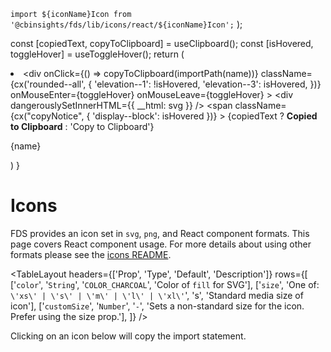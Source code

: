 
  `import ${iconName}Icon from '@cbinsights/fds/lib/icons/react/${iconName}Icon';`
);

  const [copiedText, copyToClipboard] = useClipboard();
  const [isHovered, toggleHover] = useToggleHover();
  return (
    <li>
      <div
        onClick={() => copyToClipboard(importPath(name))}
        className={cx('rounded--all', {
          'elevation--1': !isHovered,
          'elevation--3': isHovered,
        })}
        onMouseEnter={toggleHover}
        onMouseLeave={toggleHover}
      >
        <div
          dangerouslySetInnerHTML={{ __html: svg }}
        />
        <span
          className={cx("copyNotice", { 'display--block': isHovered })}
        >
          {copiedText ? <b>Copied to Clipboard</b> : 'Copy to Clipboard'}
        </span>
      </div>
      <p className="align--center wrap--singleLine--truncate type--data padding--top--half">{name}</p>
    </li>
  )
}

<Meta title="Icons/Icons" />

# Icons

FDS provides an icon set in `svg`, `png`, and React component formats. This page covers
React component usage. For more details about using other formats please see the [icons
README](https://github.com/cbinsights/form-design-system/tree/master/src/icons#usage).

<TableLayout
  headers={['Prop', 'Type', 'Default', 'Description']}
  rows={[
      ['`color`', '`String`', '`COLOR_CHARCOAL`', 'Color of `fill` for SVG'],
      ['`size`', 'One of: `\'xs\' | \'s\' | \'m\' | \'l\' | \'xl\'`', 's', 'Standard media size of icon'],
      ['`customSize`', '`Number`', '`-`', 'Sets a non-standard size for the icon. Prefer using the size prop.'],
  ]}
/>

Clicking on an icon below will copy the import statement.

<ul className="iconList">
    <Icon name='ActionsArrowDown' svg='<svg xmlns="http://www.w3.org/2000/svg" viewBox="0 0 24 24"><g fill-rule="evenodd"><g><polygon points="18.6600501 7.09699258 20.8785213 9.31546382 13.2995504 16.8944348 13.3157158 16.9106002 12.0161654 18.2101506 12 18.1939852 11.9838346 18.2101506 10.6842842 16.9106002 10.7004496 16.8944348 2.97598979 9.16997495 5.19446103 6.95150371 12 13.7570427 18.6600501 7.09699258"/></g></g></svg>' />
    <Icon name='ActionsArrowLeft' svg='<svg xmlns="http://www.w3.org/2000/svg" viewBox="0 0 24 24"><g fill-rule="evenodd"><g><polygon points="16.4030074 19.1600501 14.1845362 21.3785213 6.6055652 13.7995504 6.58939977 13.8157158 5.28984941 12.5161654 5.30601484 12.5 5.28984941 12.4838346 6.58939977 11.1842842 6.6055652 11.2004496 14.3300251 3.47598979 16.5484963 5.69446103 9.74295732 12.5"/></g></g></svg>' />
    <Icon name='ActionsArrowRight' svg='<svg xmlns="http://www.w3.org/2000/svg" viewBox="0 0 24 24"><g fill-rule="evenodd"><g><polygon points="7.59699258 5.8399499 9.81546382 3.62147866 17.3944348 11.2004496 17.4106002 11.1842842 18.7101506 12.4838346 18.6939852 12.5 18.7101506 12.5161654 17.4106002 13.8157158 17.3944348 13.7995504 9.66997495 21.5240102 7.45150371 19.305539 14.2570427 12.5"/></g></g></svg>' />
    <Icon name='ActionsArrowUp' svg='<svg xmlns="http://www.w3.org/2000/svg" viewBox="0 0 24 24"><g fill-rule="evenodd"><g><polygon points="5.3399499 16.9030074 3.12147866 14.6845362 10.7004496 7.1055652 10.6842842 7.08939977 11.9838346 5.78984941 12 5.80601484 12.0161654 5.78984941 13.3157158 7.08939977 13.2995504 7.1055652 21.0240102 14.8300251 18.805539 17.0484963 12 10.2429573"/></g></g></svg>' />
    <Icon name='Add' svg='<svg xmlns="http://www.w3.org/2000/svg" viewBox="0 0 24 24"><g fill-rule="evenodd"><g><path d="M11,11 L11,8 L13,8 L13,11 L16,11 L16,13 L13,13 L13,16 L11,16 L11,13 L8,13 L8,11 L11,11 Z M5.63603897,18.363961 C2.12132034,14.8492424 2.12132034,9.15075759 5.63603897,5.63603897 C9.15075759,2.12132034 14.8492424,2.12132034 18.363961,5.63603897 C21.8786797,9.15075759 21.8786797,14.8492424 18.363961,18.363961 C14.8492424,21.8786797 9.15075759,21.8786797 5.63603897,18.363961 Z M7.05025253,16.9497475 C9.78392257,19.6834175 14.2160774,19.6834175 16.9497475,16.9497475 C19.6834175,14.2160774 19.6834175,9.78392257 16.9497475,7.05025253 C14.2160774,4.31658249 9.78392257,4.31658249 7.05025253,7.05025253 C4.31658249,9.78392257 4.31658249,14.2160774 7.05025253,16.9497475 Z"/></g></g></svg>' />
    <Icon name='AddImage' svg='<svg xmlns="http://www.w3.org/2000/svg" viewBox="0 0 24 24"><g fill-rule="evenodd"><g><path d="M20,15.0189926 L16.5809502,11.6648795 L12.9824682,15.2102985 L12.9707292,15.2276737 C12.7358622,14.6005237 12.4066283,14.0183921 12,13.498001 L12.0144337,13.499179 L16.5809502,9 L20,12.3831537 L20,6 L4,6 L4,10.7949219 C2.84692383,11.5 2.31469727,12.2328152 2,12.7089233 L2,6 C2,4.66666667 2.66666667,4 4,4 L20,4 C21.3333333,4 22,4.66666667 22,6 L22,17 C22,18.3333333 21.3333333,19 20,19 L12.1837769,19 C12.4494629,18.5344849 12.8009644,17.8145142 12.8949585,17 L20,17 L20,15.0189926 Z M3,17 L3,15 L6,15 L6,12 L8,12 L8,15 L11,15 L11,17 L8,17 L8,20 L6,20 L6,17 L3,17 Z M8.5,11 C7.67157288,11 7,10.3284271 7,9.5 C7,8.67157288 7.67157288,8 8.5,8 C9.32842712,8 10,8.67157288 10,9.5 C10,10.3284271 9.32842712,11 8.5,11 Z"/></g></g></svg>' />
    <Icon name='AddSection' svg='<svg xmlns="http://www.w3.org/2000/svg" viewBox="0 0 24 24"><g fill-rule="evenodd"><g><path d="M20,19 L12.1837769,19 C12.4494629,18.5344849 12.8009644,17.8145142 12.8949585,17 L20,17 L20,6 L4,6 L4,10.7949219 C2.84692383,11.5 2.31469727,12.2328152 2,12.7089233 L2,6 C2,4.66666667 2.66666667,4 4,4 L20,4 C21.3333333,4 22,4.66666667 22,6 L22,17 C22,18.3333333 21.3333333,19 20,19 Z M3,17 L3,15 L6,15 L6,12 L8,12 L8,15 L11,15 L11,17 L8,17 L8,20 L6,20 L6,17 L3,17 Z"/></g></g></svg>' />
    <Icon name='AddSectionSpecial' svg='<svg xmlns="http://www.w3.org/2000/svg" viewBox="0 0 24 24"><g fill-rule="evenodd"><g><path d="M20,19 L12.1837769,19 C12.4494629,18.5344849 12.8009644,17.8145142 12.8949585,17 L20,17 L20,6 L4,6 L4,10.7949219 C2.84692383,11.5 2.31469727,12.2328152 2,12.7089233 L2,6 C2,4.66666667 2.66666667,4 4,4 L20,4 C21.3333333,4 22,4.66666667 22,6 L22,17 C22,18.3333333 21.3333333,19 20,19 Z M7.57681815,17.7891259 L4.92904846,19.1811408 L5.43472747,16.2328059 L3.29263679,14.1447836 L6.2529333,13.7146273 L7.57681815,11.0321436 L8.900703,13.7146273 L11.8609995,14.1447836 L9.71890883,16.2328059 L10.2245878,19.1811408 L7.57681815,17.7891259 Z"/></g></g></svg>' />
    <Icon name='AdvancedSearch' svg='<svg xmlns="http://www.w3.org/2000/svg" viewBox="0 0 24 24"><g fill-rule="evenodd"><g><path d="M17.9562549,17.0340157 L22,21.1935786 L20.2571803,23 L16.2021619,18.8433676 C15.1516174,19.5726121 13.8757196,20 12.5,20 C8.91014913,20 6,17.0898509 6,13.5 C6,9.91014913 8.91014913,7 12.5,7 C16.0898509,7 19,9.91014913 19,13.5 C19,14.8031355 18.616521,16.0167047 17.9562549,17.0340157 L17.9562549,17.0340157 Z M8.49644848,6 C7.5491747,6.50671931 6.70909927,7.18765604 6.01903239,8 L2,8 L2,6 L8.49644848,6 L8.49644848,6 Z M16.5035515,6 L22,6 L22,8 L18.9809676,8 C18.2909007,7.18765604 17.4508253,6.50671931 16.5035515,6 L16.5035515,6 Z M4.75173932,10 C4.46692776,10.6295208 4.25658063,11.2999325 4.13193315,12 L2,12 L2,10 L4.75173932,10 L4.75173932,10 Z M4.01446179,14 C4.05461083,14.6921422 4.17757704,15.3620629 4.37359822,16 L2,16 L2,14 L4.01446179,14 L4.01446179,14 Z M2,2 L22,2 L22,4 L2,4 L2,2 Z M12.5,18 C14.9852814,18 17,15.9852814 17,13.5 C17,11.0147186 14.9852814,9 12.5,9 C10.0147186,9 8,11.0147186 8,13.5 C8,15.9852814 10.0147186,18 12.5,18 Z"/></g></g></svg>' />
    <Icon name='Approve' svg='<svg xmlns="http://www.w3.org/2000/svg" viewBox="0 0 24 24"><g fill-rule="evenodd"><g><polygon points="13 11 21 11 21 13 13 13 13 21 11 21 11 13 3 13 3 11 11 11 11 3 13 3"/></g></g></svg>' />
    <Icon name='ArrowDown' svg='<svg xmlns="http://www.w3.org/2000/svg" viewBox="0 0 24 24"><g fill-rule="evenodd"><g><path d="M14,14 L14,4 L10,4 L10,14 L7,14 L12,19 L17,14 L14,14 Z M16,12 L22,12 L12,22 L2,12 L8,12 L8,2 L16,2 L16,12 Z"/></g></g></svg>' />
    <Icon name='Arrows' svg='<svg xmlns="http://www.w3.org/2000/svg" xmlns:xlink="http://www.w3.org/1999/xlink" viewBox="0 0 24 24"><defs><path id="Arrowsa" d="M19.6547989,15.763477 L12.6463963,21.6919746 C12.2733399,22.0075478 11.7268583,22.0073137 11.3540724,21.691421 L4.35783566,15.7629234 C3.93648471,15.4058774 3.88435521,14.774862 4.24140118,14.3535111 C4.43140438,14.1292878 4.7104244,14 5.00432456,14 L19.0089639,14 C19.5612487,14 20.0089639,14.4477153 20.0089639,15 C20.0089639,15.2941997 19.8794136,15.5734726 19.6547989,15.763477 L19.6547989,15.763477 Z M19.6612063,8.24057046 C19.8838353,8.4305633 20.0120552,8.70855102 20.0120552,9.00122993 C20.0120552,9.55351468 19.5643399,10.0012299 19.0120552,10.0012299 L5.00588196,10.0012299 C4.71360747,10.0012299 4.43596198,9.87336272 4.24597444,9.65126114 C3.88697212,9.23157581 3.93616542,8.60032474 4.35585075,8.24132242 L11.3507301,2.2578445 C11.7246314,1.9380062 12.2756411,1.93768727 12.6499124,2.25709254 L19.6612063,8.24057046 L19.6612063,8.24057046 Z"/></defs><g fill-rule="evenodd"><g><use xlink:href="#Arrowsa"/></g></g></svg>' />
    <Icon name='ArrowUp' svg='<svg xmlns="http://www.w3.org/2000/svg" viewBox="0 0 24 24"><g fill-rule="evenodd"><g><path d="M14,10 L17,10 L12,5 L7,10 L10,10 L10,20 L14,20 L14,10 Z M16,12 L16,22 L8,22 L8,12 L2,12 L12,2 L22,12 L16,12 Z"/></g></g></svg>' />
    <Icon name='AskAnalyst' svg='<svg xmlns="http://www.w3.org/2000/svg" viewBox="0 0 24 24"><g fill-rule="evenodd"><g><path d="M11,11 C8.7904,11 7,9.2096 7,7 C7,4.7904 8.7904,3 11,3 C13.2096,3 15,4.7904 15,7 C15,9.2096 13.2096,11 11,11 Z M4,17.40028 C4,14.7965792 7.89640619,13 11.4291538,13 C14.9619015,13 18.8583077,14.7965792 18.8583077,17.40028 C18.8583077,22.2072212 4,22.1925866 4,17.40028 Z M11,9 C12.1048,9 13,8.1048 13,7 C13,5.8952 12.1048,5 11,5 C9.8952,5 9,5.8952 9,7 C9,8.1048 9.8952,9 11,9 Z M6,17.20014 C6,19.5962933 17,19.6036106 17,17.20014 C17,15.8982896 14.115387,15 11.5,15 C8.88461304,15 6,15.8982896 6,17.20014 Z M17.8987692,8.64892308 C17.8987692,8.04584314 17.9719993,7.56554025 18.1184615,7.208 C18.2649238,6.85045975 18.533075,6.49830943 18.9229231,6.15153846 C19.3127712,5.8047675 19.572307,5.52261647 19.7015385,5.30507692 C19.8307699,5.08753737 19.8953846,4.85815505 19.8953846,4.61692308 C19.8953846,3.88891944 19.559388,3.52492308 18.8873846,3.52492308 C18.5686138,3.52492308 18.3133856,3.6229221 18.1216923,3.81892308 C17.929999,4.01492406 17.8298462,4.28522905 17.8212308,4.62984615 L15.9473846,4.62984615 C15.956,3.80707281 16.2219974,3.16307925 16.7453846,2.69784615 C17.2687718,2.23261306 17.9827647,2 18.8873846,2 C19.80062,2 20.5092282,2.22076702 21.0132308,2.66230769 C21.5172333,3.10384836 21.7692308,3.72738059 21.7692308,4.53292308 C21.7692308,4.89907875 21.6873854,5.2447676 21.5236923,5.57 C21.3599992,5.8952324 21.0735405,6.25599802 20.6643077,6.65230769 L20.1409231,7.14984615 C19.8135368,7.46430926 19.6261541,7.83261327 19.5787692,8.25476923 L19.5529231,8.64892308 L17.8987692,8.64892308 Z M17.7113846,10.6326154 C17.7113846,10.3439986 17.8093836,10.1060009 18.0053846,9.91861538 C18.2013856,9.73122983 18.4523062,9.63753846 18.7581538,9.63753846 C19.0640015,9.63753846 19.3149221,9.73122983 19.5109231,9.91861538 C19.7069241,10.1060009 19.8049231,10.3439986 19.8049231,10.6326154 C19.8049231,10.9169245 19.7090779,11.1516914 19.5173846,11.3369231 C19.3256913,11.5221548 19.072617,11.6147692 18.7581538,11.6147692 C18.4436907,11.6147692 18.1906163,11.5221548 17.9989231,11.3369231 C17.8072298,11.1516914 17.7113846,10.9169245 17.7113846,10.6326154 Z"/></g></g></svg>' />
    <Icon name='At' svg='<svg xmlns="http://www.w3.org/2000/svg" xmlns:xlink="http://www.w3.org/1999/xlink" viewBox="0 0 24 24"><defs><path id="Ata" d="M15.528289,13.3473684 C15.4846624,13.48772 15.4446718,13.6385957 15.4083163,13.8 C15.3719607,13.9614043 15.3537832,14.11228 15.3537832,14.2526316 C15.3537832,14.3929832 15.3828672,14.5087715 15.4410361,14.6 C15.499205,14.6912285 15.593728,14.7368421 15.724608,14.7368421 C16.0299947,14.7368421 16.3390123,14.6421062 16.6516701,14.4526316 C16.9643279,14.2631569 17.2406259,13.9964929 17.4805726,13.6526316 C17.7205193,13.3087702 17.9168363,12.898248 18.0695297,12.4210526 C18.222223,11.9438573 18.2985685,11.4245642 18.2985685,10.8631579 C18.2985685,10.0210484 18.1458775,9.28070495 17.8404908,8.64210526 C17.5351041,8.00350558 17.1170215,7.46316011 16.5862304,7.02105263 C16.0554393,6.57894516 15.4301331,6.24561516 14.7102931,6.02105263 C13.9904531,5.79649011 13.2160914,5.68421053 12.3871847,5.68421053 C11.4564825,5.68421053 10.6094108,5.84210368 9.8459441,6.15789474 C9.08247744,6.47368579 8.43172275,6.90876916 7.89366053,7.46315789 C7.35559831,8.01754663 6.93659467,8.64210526 6.6066803,9.46515728 C6.27676593,10.2882093 6.09406953,11.3052587 6.09406953,12.1894737 C6.09406953,13.1157941 6.21040513,14.0701717 6.53033401,14.8210526 C6.8502629,15.5719336 7.32315184,16.2916777 7.89366053,16.796814 C8.46416922,17.3019502 9.29417889,17.7179072 10,17.9695021 C10.7058211,18.2210971 11.7580261,18.3368421 12.6489434,18.3368421 C13.5398607,18.3368421 14.4339882,18.1859664 15.2556237,17.8842105 C16.0772593,17.5824546 16.77164,17.1578975 17.3387866,16.6105263 L19.1710975,16.6105263 C18.4294441,17.7052686 17.4769429,18.5438567 16.3135651,19.1263158 C15.1501873,19.7087748 13.8087769,20 12.5180641,20 C11.4357605,20 10.2929695,19.9043579 9.20245399,19.5598145 C8.11193848,19.215271 7.10504196,18.638464 6.3717041,18 C5.63836624,17.361536 5.04703695,16.350882 4.61077028,15.3894737 C4.17450361,14.4280654 4,13.2701811 4,12.1473684 C4,11.0385909 4.29447635,9.75288138 4.73074301,8.79147307 C5.16700968,7.83006475 5.8068583,6.97544211 6.56305385,6.27368421 C7.31924941,5.57192632 8.19904065,5.01754589 9.20245399,4.61052632 C10.2058673,4.20350674 11.2747046,4 12.408998,4 C13.3978691,4 14.3503703,4.15438442 15.2665303,4.46315789 C16.1826903,4.77193137 16.9897716,5.203506 17.6877982,5.75789474 C18.3858249,6.31228347 18.9456921,6.98596095 19.3674165,7.77894737 C19.7891409,8.57193379 20,9.45262674 20,10.4210526 C20,11.5017598 19.8000474,12.4280663 19.4001363,13.2 C19.0002252,13.9719337 18.5203391,14.6035063 17.9604635,15.0947368 C17.400588,15.5859674 16.8334498,15.9473673 16.259032,16.1789474 C15.6846143,16.4105275 15.2229056,16.5263158 14.8738923,16.5263158 C14.4085412,16.5263158 14.0340846,16.4140362 13.7505112,16.1894737 C13.4669379,15.9649112 13.3106114,15.6771947 13.2815269,15.3263158 L13.2379005,15.3263158 C12.9761405,15.7473705 12.6344034,16.0561394 12.2126789,16.2526316 C11.7909545,16.4491238 11.3474234,16.5473684 10.8820723,16.5473684 C10.4167211,16.5473684 9.97682552,16.4526325 9.56237219,16.2631579 C9.14791885,16.0736833 8.78436875,15.8140367 8.47171097,15.4842105 C8.1590532,15.1543843 7.91183913,14.771932 7.73006135,14.3368421 C7.54828357,13.9017522 7.45739605,13.4385989 7.45739605,12.9473684 C7.45739605,12.287716 7.57009658,11.6350909 7.79550102,10.9894737 C8.02090547,10.3438564 8.34082956,9.76842358 8.75528289,9.26315789 C9.16973622,8.75789221 9.67143536,8.35087874 10.2603954,8.04210526 C10.8493554,7.73333179 11.50011,7.57894737 12.2126789,7.57894737 C12.67803,7.57894737 13.1579162,7.68771821 13.6523517,7.90526316 C14.1467873,8.12280811 14.5176084,8.50526042 14.7648262,9.05263158 L15.1138378,7.91578947 L16.9025222,7.91578947 L15.528289,13.3473684 Z M9.76501465,13.0880737 C9.76501465,13.6529875 9.91812134,14.1544495 10.2134399,14.4108887 C10.5087585,14.6673279 11,14.7402954 11.4574303,14.7074988 C11.8150022,14.6818619 12.1383362,14.5858459 12.4425049,14.4108887 C12.7466736,14.2359314 13.0738791,13.9561397 13.2927856,13.6524658 C13.5116922,13.348792 13.6349182,13.170105 13.7583008,12.866394 C13.8816833,12.5626831 14,12.1680809 14,11.8008475 C14,11.278246 13.9544678,10.6631165 13.6781616,10.2763062 C13.4018555,9.88949585 13.0013641,9.62799072 12.5510864,9.62799072 C12.1009216,9.62799072 11.6491699,9.7789917 11.3068848,9.97487373 C10.9645996,10.1707558 10.6607056,10.4380188 10.4249268,10.7685547 C10.1891479,11.0990906 10,11.5298157 9.91156006,11.8844604 C9.82312012,12.2391052 9.76501465,12.7372131 9.76501465,13.0880737 Z"/></defs><g fill-rule="evenodd"><g><use xlink:href="#Ata"/></g></g></svg>' />
    <Icon name='Attachment' svg='<svg xmlns="http://www.w3.org/2000/svg" viewBox="0 0 24 24"><g fill-rule="evenodd"><g fill-rule="nonzero"><path d="M15.6363636,6.54545455 L15.6363636,17 C15.6363636,19.0083082 14.0083082,20.0368957 12,20.0368957 C9.99169182,20.0368957 8.36363636,19.0083082 8.36363636,17 L8.36363636,5.63636364 C8.36363636,4.38117102 9.38117102,3.94385494 10.6363636,3.94385494 C11.8915562,3.94385494 12.9090909,4.38117102 12.9090909,5.63636364 L12.9090909,15.1818182 C12.9090909,15.6838952 12.4755661,16.5323123 11.973489,16.5323123 C11.471412,16.5323123 11.0909091,15.6838952 11.0909091,15.1818182 L11.0909091,7.02841668 L9.11047408,7.02841668 L9.11047408,15.1818182 C9.11047408,15.7941079 9.31020397,16.8752409 9.84781976,17.5270237 C10.4123152,18.2113943 11.3305861,18.4519333 11.973489,18.4519333 C12.5914665,18.4519333 13.4602137,18.1727124 14.0514316,17.5270237 C14.661054,16.8612348 14.9837932,15.8190333 14.9837932,15.1818182 L14.9837932,5.63636364 C14.9837932,3.62805546 12.6446718,2 10.6363636,2 C8.62805546,2 6.46699481,3.62805546 6.46699481,5.63636364 L6.46699481,17 C6.46699481,19.7614237 9.23857625,22 12,22 C14.7614237,22 17.4799832,19.7614237 17.4799832,17 L17.4799832,6.54545455 L15.6363636,6.54545455 Z"/></g></g></svg>' />
    <Icon name='AutoBuild' svg='<svg xmlns="http://www.w3.org/2000/svg" viewBox="0 0 24 24"><g fill-rule="evenodd"><g><path d="M5.15559061,17.8444094 L4,19 L4,15 L8,15 L6.57541768,16.4245823 C7.85905176,17.996444 9.81232934,19 12,19 C15.8659932,19 19,15.8659932 19,12 L21,12 C21,16.9705627 16.9705627,21 12,21 C9.26018292,21 6.8063089,19.7757322 5.15559061,17.8444094 L5.15559061,17.8444094 Z M18.8444094,6.15559061 L20,5 L20,9 L16,9 L17.4245823,7.57541768 C16.1409482,6.00355604 14.1876707,5 12,5 C8.13400675,5 5,8.13400675 5,12 L3,12 C3,7.02943725 7.02943725,3 12,3 C14.7398171,3 17.1936911,4.22426776 18.8444094,6.15559061 L18.8444094,6.15559061 Z M12,14 L9.64885899,15.236068 L10.097887,12.618034 L8.19577393,10.763932 L10.8244295,10.381966 L12,8 L13.1755705,10.381966 L15.8042261,10.763932 L13.902113,12.618034 L14.351141,15.236068 L12,14 Z"/></g></g></svg>' />
    <Icon name='BarChart' svg='<svg xmlns="http://www.w3.org/2000/svg" viewBox="0 0 24 24"><g fill-rule="evenodd"><g><path d="M3,3 L12,3 L12,5 L3,5 L3,3 Z M3,7 L8,7 L8,9 L3,9 L3,7 Z M3,11 L16,11 L16,13 L3,13 L3,11 Z M3,15 L21,15 L21,17 L3,17 L3,15 Z M3,19 L10,19 L10,21 L3,21 L3,19 Z"/></g></g></svg>' />
    <Icon name='Bell' svg='<svg xmlns="http://www.w3.org/2000/svg" viewBox="0 0 24 24"><g fill-rule="evenodd"><g fill-rule="nonzero"><path d="M16.8,17 C16.0552609,15.7957056 15.0472922,12.795801 15,8 C15,6.8954305 13.6568542,6 12,6 C10.3431458,6 9,6.8954305 9,8 C9,8.00873051 9.00008391,8.01744795 9.00025122,8.02615199 C9.0000959,8.02730344 9.000012,8.02845866 9,8.02961765 C8.95098952,12.7645176 7.94276526,15.7546451 7.2,17 L5,17 C6.33333333,15.6666667 7,12.3333333 7,7 C7,5.76634108 8.24106202,4.70660151 10.0149451,4.24572582 C10.0050794,4.16519906 10,4.08319271 10,4 C10,2.8954305 10.8954305,2 12,2 C13.1045695,2 14,2.8954305 14,4 C14,4.08319271 13.9949206,4.16519906 13.9850549,4.24572582 C15.758938,4.70660151 17,5.76634108 17,7 C17,12.3807119 17.6666667,15.7140452 19,17 L16.8,17 L16.8,17 Z M5,17 L19,17 C19.5522847,17 20,17.4477153 20,18 C20,18.5522847 19.5522847,19 19,19 L5,19 C4.44771525,19 4,18.5522847 4,18 C4,17.4477153 4.44771525,17 5,17 Z M10,20 L14,20 C14,21.1045695 13.1045695,22 12,22 C10.8954305,22 10,21.1045695 10,20 Z M12,4.5 C12.2761424,4.5 12.5,4.27614237 12.5,4 C12.5,3.72385763 12.2761424,3.5 12,3.5 C11.7238576,3.5 11.5,3.72385763 11.5,4 C11.5,4.27614237 11.7238576,4.5 12,4.5 Z"/></g></g></svg>' />
    <Icon name='Board' svg='<svg xmlns="http://www.w3.org/2000/svg" viewBox="0 0 24 24"><g fill-rule="evenodd"><g><path d="M11,18 L11,6 L13,6 L13,15 L20,15 L20,6 L4,6 L4,18 L11,18 Z M4,4 L20,4 C21.1045695,4 22,4.8954305 22,6 L22,18 C22,19.1045695 21.1045695,20 20,20 L4,20 C2.8954305,20 2,19.1045695 2,18 L2,6 C2,4.8954305 2.8954305,4 4,4 Z"/></g></g></svg>' />
    <Icon name='CaretDown' svg='<svg xmlns="http://www.w3.org/2000/svg" xmlns:xlink="http://www.w3.org/1999/xlink" viewBox="0 0 24 24"><defs><path id="CaretDowna" d="M19.6504952,10.763477 L12.6420926,16.6919746 C12.2690362,17.0075478 11.7225546,17.0073137 11.3497687,16.691421 L4.35353192,10.7629234 C3.93218097,10.4058774 3.88005148,9.77486204 4.23709745,9.35351109 C4.42710064,9.12928778 4.70612066,9 5.00002083,9 L19.0046602,9 C19.5569449,9 20.0046602,9.44771525 20.0046602,10 C20.0046602,10.2941997 19.8751099,10.5734726 19.6504952,10.763477 L19.6504952,10.763477 Z"/></defs><g fill-rule="evenodd"><g><use xlink:href="#CaretDowna"/></g></g></svg>' />
    <Icon name='CaretLeft' svg='<svg xmlns="http://www.w3.org/2000/svg" xmlns:xlink="http://www.w3.org/1999/xlink" viewBox="0 0 24 24"><defs><path id="CaretLefta" d="M18.6504952,9.76347702 L11.6420926,15.6919746 C11.2690362,16.0075478 10.7225546,16.0073137 10.3497687,15.691421 L3.35353192,9.76292339 C2.93218097,9.40587742 2.88005148,8.77486204 3.23709745,8.35351109 C3.42710064,8.12928778 3.70612066,8 4.00002083,8 L18.0046602,8 C18.5569449,8 19.0046602,8.44771525 19.0046602,9 C19.0046602,9.29419966 18.8751099,9.57347258 18.6504952,9.76347702 L18.6504952,9.76347702 Z"/></defs><g fill-rule="evenodd"><g><use transform="translate(11.002330, 11.964249) rotate(90.000000) translate(-11.002330, -11.964249)" xlink:href="#CaretLefta"/></g></g></svg>' />
    <Icon name='CaretRight' svg='<svg xmlns="http://www.w3.org/2000/svg" xmlns:xlink="http://www.w3.org/1999/xlink" viewBox="0 0 24 24"><defs><path id="CaretRighta" d="M20.6553429,14.2228184 C20.8779719,14.4128113 21.0061918,14.690799 21.0061918,14.9834779 C21.0061918,15.5357627 20.5584765,15.9834779 20.0061918,15.9834779 L6.0000186,15.9834779 C5.70774411,15.9834779 5.43009862,15.8556107 5.24011108,15.6335091 C4.88110876,15.2138238 4.93030206,14.5825727 5.34998739,14.2235704 L12.3448667,8.24009249 C12.718768,7.92025418 13.2697777,7.91993526 13.644049,8.23934052 L20.6553429,14.2228184 L20.6553429,14.2228184 Z"/></defs><g fill-rule="evenodd"><g><use transform="translate(13.003096, 11.991739) rotate(90.000000) translate(-13.003096, -11.991739)" xlink:href="#CaretRighta"/></g></g></svg>' />
    <Icon name='CaretUp' svg='<svg xmlns="http://www.w3.org/2000/svg" xmlns:xlink="http://www.w3.org/1999/xlink" viewBox="0 0 24 24"><defs><path id="CaretUpa" d="M19.6553429,13.2228184 C19.8779719,13.4128113 20.0061918,13.690799 20.0061918,13.9834779 C20.0061918,14.5357627 19.5584765,14.9834779 19.0061918,14.9834779 L5.0000186,14.9834779 C4.70774411,14.9834779 4.43009862,14.8556107 4.24011108,14.6335091 C3.88110876,14.2138238 3.93030206,13.5825727 4.34998739,13.2235704 L11.3448667,7.24009249 C11.718768,6.92025418 12.2697777,6.91993526 12.644049,7.23934052 L19.6553429,13.2228184 L19.6553429,13.2228184 Z"/></defs><g fill-rule="evenodd"><g><use xlink:href="#CaretUpa"/></g></g></svg>' />
    <Icon name='CbiData' svg='<svg xmlns="http://www.w3.org/2000/svg" viewBox="0 0 24 24"><g fill-rule="evenodd"><g><path d="M11.0624638,11.5844847 L14.604054,11.5844847 L14.604054,18.024561 L12.649847,18.024561 C12.8765187,17.3920752 13,16.7104579 13,16 C13,14.2533352 12.253648,12.6809902 11.0624638,11.5844847 L11.0624638,11.5844847 Z M2,12.6822049 L2,6.56580464 C2,5.14840987 3.14885448,4 4.56580464,4 L14.604054,4 L14.604054,10.0497147 L7.77595834,10.0497147 C7.52194195,10.0169145 7.26294627,10 7,10 C4.91302925,10 3.07492154,11.0655093 2,12.6822049 L2,12.6822049 Z M22,6.56580464 L22,10 L16,10 L16,4 L19.469346,4 C20.8867408,4 22,5.14840987 22,6.56580464 Z M22,11.5844847 L22,15.4587564 C22,16.8757065 20.8867408,18 19.469346,18 L16,18 L16,11.5844847 L22,11.5844847 Z M3,17 L3,15 L6,15 L6,12 L8,12 L8,15 L11,15 L11,17 L8,17 L8,20 L6,20 L6,17 L3,17 Z"/></g></g></svg>' />
    <Icon name='Check' svg='<svg xmlns="http://www.w3.org/2000/svg" xmlns:xlink="http://www.w3.org/1999/xlink" viewBox="0 0 24 24"><defs><polygon id="Checka" points="8.36363636 15.8656716 3.59090909 11.1641791 2 12.7313433 8.36363636 19 22 5.56716418 20.4090909 4"/></defs><g fill-rule="evenodd"><g><use xlink:href="#Checka"/></g></g></svg>' />
    <Icon name='CheckEmpty' svg='<svg xmlns="http://www.w3.org/2000/svg" viewBox="0 0 24 24"><g fill-rule="evenodd"><g><path d="M3,3.99339768 C3,3.44475929 3.44494629,3 3.99339768,3 L20.0066023,3 C20.5552407,3 21,3.44494629 21,3.99339768 L21,20.0066023 C21,20.5552407 20.5550537,21 20.0066023,21 L3.99339768,21 C3.44475929,21 3,20.5550537 3,20.0066023 L3,3.99339768 Z M5,5 L5,19 L19,19 L19,5 L5,5 Z"/></g></g></svg>' />
    <Icon name='CheckFilled' svg='<svg xmlns="http://www.w3.org/2000/svg" xmlns:xlink="http://www.w3.org/1999/xlink" viewBox="0 0 24 24"><defs><path id="CheckFilleda" d="M19,3 L5,3 C3.9,3 3,3.9 3,5 L3,19 C3,20.1 3.9,21 5,21 L19,21 C20.1,21 21,20.1 21,19 L21,5 C21,3.9 20.1,3 19,3 L19,3 Z M10.3571429,16 L5,11.1923077 L6.5,9.84615385 L10.3571429,13.3076923 L18.5,6 L20,7.34615385 L10.3571429,16 L10.3571429,16 Z"/></defs><g fill-rule="evenodd"><g><use xlink:href="#CheckFilleda"/></g></g></svg>' />
    <Icon name='CheckIndeterminate' svg='<svg xmlns="http://www.w3.org/2000/svg" viewBox="0 0 24 24"><g fill-rule="evenodd"><g fill-rule="nonzero"><path d="M19,3 L5,3 C3.9,3 3,3.9 3,5 L3,19 C3,20.1 3.9,21 5,21 L19,21 C20.1,21 21,20.1 21,19 L21,5 C21,3.9 20.1,3 19,3 Z M19,13 L5,13 L5,11 L19,11 L19,13 Z"/></g></g></svg>' />
    <Icon name='CircleClose' svg='<svg xmlns="http://www.w3.org/2000/svg" viewBox="0 0 24 24"><g fill-rule="evenodd"><g><path d="M12,10.5857864 L14.1213203,8.46446609 L15.5355339,9.87867966 L13.4142136,12 L15.5355339,14.1213203 L14.1213203,15.5355339 L12,13.4142136 L9.87867966,15.5355339 L8.46446609,14.1213203 L10.5857864,12 L8.46446609,9.87867966 L9.87867966,8.46446609 L12,10.5857864 L12,10.5857864 Z M5.63603897,18.363961 C2.12132034,14.8492424 2.12132034,9.15075759 5.63603897,5.63603897 C9.15075759,2.12132034 14.8492424,2.12132034 18.363961,5.63603897 C21.8786797,9.15075759 21.8786797,14.8492424 18.363961,18.363961 C14.8492424,21.8786797 9.15075759,21.8786797 5.63603897,18.363961 Z M7.05025253,16.9497475 C9.78392257,19.6834175 14.2160774,19.6834175 16.9497475,16.9497475 C19.6834175,14.2160774 19.6834175,9.78392257 16.9497475,7.05025253 C14.2160774,4.31658249 9.78392257,4.31658249 7.05025253,7.05025253 C4.31658249,9.78392257 4.31658249,14.2160774 7.05025253,16.9497475 Z"/></g></g></svg>' />
    <Icon name='Clone' svg='<svg xmlns="http://www.w3.org/2000/svg" viewBox="0 0 24 24"><g fill-rule="evenodd"><g><path d="M16,6 L14,6 L14,5 L5,5 L5,14 L6,14 L6,16 L3.99850233,16 C3.44704472,16 3,15.5525106 3,15.0014977 L3,3.99850233 C3,3.44704472 3.44748943,3 3.99850233,3 L15.0014977,3 C15.5529553,3 16,3.44748943 16,3.99850233 L16,6 Z M8,8.99850233 C8,8.44704472 8.44748943,8 8.99850233,8 L20.0014977,8 C20.5529553,8 21,8.44748943 21,8.99850233 L21,20.0014977 C21,20.5529553 20.5525106,21 20.0014977,21 L8.99850233,21 C8.44704472,21 8,20.5525106 8,20.0014977 L8,8.99850233 Z M10,10 L10,19 L19,19 L19,10 L10,10 Z"/></g></g></svg>' />
    <Icon name='Cloud' svg='<svg xmlns="http://www.w3.org/2000/svg" viewBox="0 0 24 24"><g fill-rule="evenodd"><g><path d="M5.60876111,6.82035189 C6.92301116,6.17101163 8.25195114,6.12131589 9.59558105,6.67126465 C9.66874469,4.90963027 10.8964927,3.72405273 13.2788251,3.11453204 C13.6743559,3.03934618 14.0825831,3 14.5,3 C16.8400693,3 18.8913214,4.23657326 20.0359549,6.09191838 C20.6447506,7.17510904 20.7471048,8.30071958 20.3430176,9.46875 C21.8369234,9.85894869 22.7178765,11.0587222 22.9858769,13.0680705 C22.9952432,13.2108377 23,13.3548634 23,13.5 C23,16.9216149 20.3562239,19.7257427 17,19.9810552 L17,20 L6,20 C3.23857625,20 1,17.7614237 1,15 C1,14.7234409 1.02245338,14.4521261 1.06563663,14.187779 C1.08604046,14.1140164 1.10643861,14.0366122 1.12683105,13.9555664 C1.50052897,12.4703776 2.41780599,11.6544596 3.87866211,11.5078125 C3.35009397,9.94514166 3.64391268,8.59826772 4.76011823,7.46719069 C5.02078106,7.22534847 5.3049292,7.00846836 5.60876111,6.82035189 L5.60876111,6.82035189 Z M6.81757468,8.43014234 C6.47222541,8.61981259 6.16234808,8.86606274 5.90042365,9.1564118 C5.06774904,10.2081134 5.0337618,11.3487048 5.79846191,12.578186 C4.531796,12.5693377 3.69256293,12.9536515 3.28076271,13.7311274 C3.10062389,14.1165103 3,14.5465042 3,15 C3,16.6568542 4.34314575,18 6,18 L17,18 L17,17.9725356 C19.2499752,17.7238135 21,15.8162768 21,13.5 C21,13.1348954 20.9565192,12.7799462 20.8744532,12.4400483 C20.5479066,11.3773092 19.666965,10.6892039 18.2316284,10.3757324 C18.8841349,9.19108073 18.8300985,7.99517822 18.069519,6.7880249 C18.0409787,6.74272718 18.0137384,6.69882537 17.987798,6.65631946 C17.1626129,5.64543849 15.9066816,5 14.5,5 C13.7425069,5 13.0287282,5.18716325 12.4023858,5.51776771 C12.2740724,5.60419662 12.1399438,5.69379407 12,5.78656006 C10.9181722,6.50368245 10.4189657,7.537618 10.5023804,8.8883667 C9.3085077,7.9259424 8.08023914,7.77320095 6.81757468,8.43014234 L6.81757468,8.43014234 Z"/></g></g></svg>' />
    <Icon name='CloudDownload' svg='<svg xmlns="http://www.w3.org/2000/svg" viewBox="0 0 24 24"><g fill-rule="evenodd"><g><path d="M13,16 L17,16 L12,21 L7,16 L11,16 L11,12 L13,12 L13,16 L13,16 Z M18,17.7439414 C19.7477886,17.1261868 21,15.4593282 21,13.5 C21,13.1348954 20.9565192,12.7799462 20.8744532,12.4400483 C20.5479066,11.3773092 19.666965,10.6892039 18.2316284,10.3757324 C18.8841349,9.19108073 18.8300985,7.99517822 18.069519,6.7880249 C18.0409787,6.74272718 18.0137384,6.69882537 17.987798,6.65631946 C17.1626129,5.64543849 15.9066816,5 14.5,5 C13.7425069,5 13.0287282,5.18716325 12.4023858,5.51776771 C12.2740724,5.60419662 12.1399438,5.69379407 12,5.78656006 C10.9181722,6.50368245 10.4189657,7.537618 10.5023804,8.8883667 C9.3085077,7.9259424 8.08023914,7.77320095 6.81757468,8.43014234 C6.47222541,8.61981259 6.16234808,8.86606274 5.90042365,9.1564118 C5.06774904,10.2081134 5.0337618,11.3487048 5.79846191,12.578186 C4.531796,12.5693377 3.69256293,12.9536515 3.28076271,13.7311274 C3.10062389,14.1165103 3,14.5465042 3,15 C3,16.6568542 4.34314575,18 6,18 L6,20 C3.23857625,20 1,17.7614237 1,15 C1,14.7234409 1.02245338,14.4521261 1.06563663,14.187779 C1.08604046,14.1140164 1.10643861,14.0366122 1.12683105,13.9555664 C1.50052897,12.4703776 2.41780599,11.6544596 3.87866211,11.5078125 C3.35009397,9.94514166 3.64391268,8.59826772 4.76011823,7.46719069 C5.02078106,7.22534847 5.3049292,7.00846836 5.60876111,6.82035189 C6.92301116,6.17101163 8.25195114,6.12131589 9.59558105,6.67126465 C9.66874469,4.90963027 10.8964927,3.72405273 13.2788251,3.11453204 C13.6743559,3.03934618 14.0825831,3 14.5,3 C16.8400693,3 18.8913214,4.23657326 20.0359549,6.09191838 C20.6447506,7.17510904 20.7471048,8.30071958 20.3430176,9.46875 C21.8369234,9.85894869 22.7178765,11.0587222 22.9858769,13.0680705 C22.9952432,13.2108377 23,13.3548634 23,13.5 C23,16.5735816 20.8667,19.1489044 18,19.8260682 L18,17.7439414 Z"/></g></g></svg>' />
    <Icon name='CollectionExpert' svg='<svg xmlns="http://www.w3.org/2000/svg" viewBox="0 0 24 24"><g fill-rule="evenodd"><g><path d="M16.8306047,10.7835331 L13.3038932,12.5930404 L13.9774352,8.7604424 L11.1242656,6.0461814 L15.067249,5.48701289 L16.8306047,2 L18.5939605,5.48701289 L22.5369438,6.0461814 L19.6837743,8.7604424 L20.3573162,12.5930404 L16.8306047,10.7835331 Z M5,2 L15.1446155,2 L14.0030766,4 L7,4 L7,18 L12,14.1499996 L17,18 L17,12.75 L19,13.8465817 L19,22.4200001 L12,16.8337403 L5,22.4200001 L5,2 Z"/></g></g></svg>' />
    <Icon name='CollectionPublic' svg='<svg xmlns="http://www.w3.org/2000/svg" viewBox="0 0 24 24"><g fill-rule="evenodd"><g><path d="M5,2 L19,2 L19,22.4200701 L12,16.8486415 L5,22.4200701 L5,2 Z M7,4 L7,18 L12,14.1854198 L17,18 L17,4 L7,4 Z"/></g></g></svg>' />
    <Icon name='ColumnChart' svg='<svg xmlns="http://www.w3.org/2000/svg" viewBox="0 0 24 24"><g fill-rule="evenodd"><g><path d="M3,21 L3,12 L5,12 L5,21 L3,21 Z M7,21 L7,16 L9,16 L9,21 L7,21 Z M11,21 L11,8 L13,8 L13,21 L11,21 Z M15,21 L15,3 L17,3 L17,21 L15,21 Z M19,21 L19,14 L21,14 L21,21 L19,21 Z"/></g></g></svg>' />
    <Icon name='Comment' svg='<svg xmlns="http://www.w3.org/2000/svg" viewBox="0 0 24 24"><g fill-rule="evenodd"><g><path d="M7,14 L19,14 L19,5 L5,5 L5,16 L7,14 L7,14 Z M8,16 L3,21 L3,5 C3,3.8954305 3.8954305,3 5,3 L19,3 C20.1045695,3 21,3.8954305 21,5 L21,14 C21,15.1045695 20.1045695,16 19,16 L8,16 Z"/></g></g></svg>' />
    <Icon name='Commented' svg='<svg xmlns="http://www.w3.org/2000/svg" viewBox="0 0 24 24"><g fill-rule="evenodd"><g><path d="M8,16 L3,21 L3,5 C3,3.8954305 3.8954305,3 5,3 L19,3 C20.1045695,3 21,3.8954305 21,5 L21,14 C21,15.1045695 20.1045695,16 19,16 L8,16 Z"/></g></g></svg>' />
    <Icon name='Company' svg='<svg xmlns="http://www.w3.org/2000/svg" viewBox="0 0 24 24"><g fill-rule="evenodd"><g><path d="M4,2 L20,2 L20,22 L4,22 L4,2 Z M6,4 L6,20 L18,20 L18,4 L6,4 Z M9,16 L15,16 L15,20 L9,20 L9,16 Z M8,12 L10,12 L10,14 L8,14 L8,12 Z M8,9 L10,9 L10,11 L8,11 L8,9 Z M8,6 L10,6 L10,8 L8,8 L8,6 Z M11,12 L13,12 L13,14 L11,14 L11,12 Z M11,9 L13,9 L13,11 L11,11 L11,9 Z M11,6 L13,6 L13,8 L11,8 L11,6 Z M14,12 L16,12 L16,14 L14,14 L14,12 Z M14,9 L16,9 L16,11 L14,11 L14,9 Z M14,6 L16,6 L16,8 L14,8 L14,6 Z"/></g></g></svg>' />
    <Icon name='CompanyCustom' svg='<svg xmlns="http://www.w3.org/2000/svg" viewBox="0 0 24 24"><g fill-rule="evenodd"><g><path d="M13.245371,22 C13.7276159,21.3984195 14.1247413,20.7256647 14.418483,20 L18,20 L18,4 L6,4 L6,9.06189375 C5.30135991,9.14901294 4.63069625,9.3262177 4,9.58151705 L4,2 L20,2 L20,22 L13.245371,22 L13.245371,22 Z M10,9.58151705 C9.36930375,9.3262177 8.69864009,9.14901294 8,9.06189375 L8,9 L10,9 L10,9.58151705 L10,9.58151705 Z M12.2916488,11 C11.8942341,10.6492345 11.4617016,10.3373375 11,10.0702576 L11,9 L13,9 L13,11 L12.2916488,11 L12.2916488,11 Z M14.418483,14 C14.2964074,13.6984224 14.1564761,13.405983 14,13.1239928 L14,12 L16,12 L16,14 L14.418483,14 L14.418483,14 Z M8,6 L10,6 L10,8 L8,8 L8,6 Z M11,6 L13,6 L13,8 L11,8 L11,6 Z M14,9 L16,9 L16,11 L14,11 L14,9 Z M14,6 L16,6 L16,8 L14,8 L14,6 Z M7,16 C5.8952,16 5,15.1048 5,14 C5,12.8952 5.8952,12 7,12 C8.1048,12 9,12.8952 9,14 C9,15.1048 8.1048,16 7,16 Z M3,19.750175 C3,18.122862 5.09790039,17 7,17 C8.90209961,17 11,18.122862 11,19.750175 C11,22.7545132 3,22.7453666 3,19.750175 Z"/></g></g></svg>' />
    <Icon name='Conference' svg='<svg xmlns="http://www.w3.org/2000/svg" viewBox="0 0 24 24"><g fill-rule="evenodd"><g><path d="M5,11 L5,19 L19,19 L19,11 L5,11 Z M14,4 L14,6 L10,6 L10,4 L14,4 Z M19,4 L21,4 L21,19.0047705 C21,20.1067053 20.1073772,21 19.0049107,21 L4.99508929,21 C3.8932319,21 3,20.101181 3,19.0047705 L3,4 L5,4 L5,9 L19,9 L19,4 Z M6.5,3 L8.5,3 L8.5,8 L6.5,8 L6.5,3 Z M15.5,3 L17.5,3 L17.5,8 L15.5,8 L15.5,3 Z"/></g></g></svg>' />
    <Icon name='Crop' svg='<svg xmlns="http://www.w3.org/2000/svg" viewBox="0 0 24 24"><g fill-rule="evenodd"><g><path d="M8,16 L15,16 L15,18 L6,18 L6,3 L8,3 L8,16 Z M18,6 L18,21 L16,21 L16,8 L9,8 L9,6 L18,6 Z M3,6 L5,6 L5,8 L3,8 L3,6 Z M19,16 L21,16 L21,18 L19,18 L19,16 Z"/></g></g></svg>' />
    <Icon name='DatePicker' svg='<svg xmlns="http://www.w3.org/2000/svg" viewBox="0 0 24 24"><g fill-rule="evenodd"><g fill-rule="nonzero"><path d="M9,11 L7,11 L7,13 L9,13 L9,11 Z M13,11 L11,11 L11,13 L13,13 L13,11 Z M17,11 L15,11 L15,13 L17,13 L17,11 Z M19,4 L18,4 L18,2 L16,2 L16,4 L8,4 L8,2 L6,2 L6,4 L5,4 C3.89,4 3.01,4.9 3.01,6 L3,20 C3,21.1 3.89,22 5,22 L19,22 C20.1,22 21,21.1 21,20 L21,6 C21,4.9 20.1,4 19,4 Z M19,20 L5,20 L5,9 L19,9 L19,20 Z"/></g></g></svg>' />
    <Icon name='Deny' svg='<svg xmlns="http://www.w3.org/2000/svg" viewBox="0 0 24 24"><g fill-rule="evenodd"><g><polygon points="10.363961 11.7781746 4 5.41421356 5.41421356 4 11.7781746 10.363961 18.1421356 4 19.5563492 5.41421356 13.1923882 11.7781746 19.5563492 18.1421356 18.1421356 19.5563492 11.7781746 13.1923882 5.41421356 19.5563492 4 18.1421356"/></g></g></svg>' />
    <Icon name='Document' svg='<svg xmlns="http://www.w3.org/2000/svg" viewBox="0 0 24 24"><g fill-rule="evenodd"><g><path d="M15,2.00841361 L19.9970671,7 L20,7 L20,22 L4,22 L4,2 L15,2 L15,2.00841361 Z M15,5 L15,7 L17,7 L15,5 L15,5 Z M13,4 L6,4 L6,20 L18,20 L18,9 L13,9 L13,4 Z M8,16 L16,16 L16,18 L8,18 L8,16 Z M8,12 L16,12 L16,14 L8,14 L8,12 Z M8,8 L11,8 L11,10 L8,10 L8,8 Z"/></g></g></svg>' />
    <Icon name='Done' svg='<svg xmlns="http://www.w3.org/2000/svg" viewBox="0 0 24 24"><g fill-rule="evenodd"><g><path d="M12,21 C7.02943725,21 3,16.9705627 3,12 C3,7.02943725 7.02943725,3 12,3 C16.9705627,3 21,7.02943725 21,12 C21,16.9705627 16.9705627,21 12,21 Z M12,19 C15.8659932,19 19,15.8659932 19,12 C19,8.13400675 15.8659932,5 12,5 C8.13400675,5 5,8.13400675 5,12 C5,15.8659932 8.13400675,19 12,19 Z M8,12.5034965 L8.8,10.7972028 L10.8571429,13.3146853 L15.2,8 L16,9.70629371 L10.8571429,16 L8,12.5034965 Z"/></g></g></svg>' />
    <Icon name='Download' svg='<svg xmlns="http://www.w3.org/2000/svg" viewBox="0 0 24 24"><g fill-rule="evenodd"><g><path d="M13,12 L13,5 L11,5 L11,12 L8,12 L12,15.5 L16,12 L13,12 Z M15,10 L21,10 L12,18 L3,10 L9,10 L9,3 L15,3 L15,10 Z M3,19 L21,19 L21,21 L3,21 L3,19 Z"/></g></g></svg>' />
    <Icon name='Edit' svg='<svg xmlns="http://www.w3.org/2000/svg" viewBox="0 0 24 24"><g fill-rule="evenodd"><g><path d="M3.00076376,14.4593369 L3,14.036437 C9.86724825,7.15452682 13.3942,3.62024409 13.5808553,3.4335888 C14.1589737,2.8554704 15.3152105,2.8554704 15.8933289,3.4335888 L20.5182761,8.05853601 C21.0963945,8.63665441 21.0963945,9.79289121 20.5182761,10.3710096 L9.89471888,20.9945669 L9.54066306,20.9953897 L9.54066306,21 L3,21 L3,14.4593369 L3.00076376,14.4593369 Z M4.63516577,14.6917519 L4.63516577,18.1384599 L5.86154009,19.3648342 L9.1952719,19.3648342 L17.0484929,11.5261736 L12.4246185,6.90229921 L13.5808553,5.7460624 L18.2058025,10.3710096 C18.9766271,9.60018508 19.3582295,9.21599954 19.3507216,9.21845301 L14.7343903,4.60108581 C14.3438951,4.98587536 13.9607008,5.36621689 13.5848073,5.74211042 L4.63516577,14.6917519 Z"/></g></g></svg>' />
    <Icon name='Email' svg='<svg xmlns="http://www.w3.org/2000/svg" viewBox="0 0 24 24"><g fill-rule="evenodd"><g><path d="M7.11228442,9.33397332 C7.38446925,8.5569205 8.12208363,8 8.99961498,8 L15.000385,8 C15.872854,8 16.6148164,8.55342777 16.8879373,9.33385239 L12,12 L7.11228442,9.33397332 L7.11228442,9.33397332 Z M8.99961498,8 L15.000385,8 L8.99961498,8 Z M17,11.2727273 L17,14.0018986 C17,15.1054196 16.1125667,16 15.000385,16 L8.99961498,16 C7.89525812,16 7,15.1132936 7,14.0018986 L7,11.2727273 L12,14 L17,11.2727273 L17,11.2727273 Z M12,21 C7.02943725,21 3,16.9705627 3,12 C3,7.02943725 7.02943725,3 12,3 C16.9705627,3 21,7.02943725 21,12 C21,16.9705627 16.9705627,21 12,21 Z M12,19 C15.8659932,19 19,15.8659932 19,12 C19,8.13400675 15.8659932,5 12,5 C8.13400675,5 5,8.13400675 5,12 C5,15.8659932 8.13400675,19 12,19 Z"/></g></g></svg>' />
    <Icon name='Expert' svg='<svg xmlns="http://www.w3.org/2000/svg" viewBox="0 0 24 24"><g fill-rule="evenodd"><g><path d="M16.9905386,6.68537252 L14.0819269,13 L6,13 L6,20 L11.9161822,20 L11.5731553,22 L5.00087166,22 C4.4481055,22 4,21.555163 4,21.0044225 L4,11.9955775 C4,11.4457352 4.44463086,11 5.00087166,11 L7,11 L7,6.99525338 C7,4.23645112 9.24419519,2 12,2 C14.657272,2 16.8303928,4.07054689 16.9905386,6.68537252 L16.9905386,6.68537252 Z M15,11 L15,7.00947762 C15,5.33663106 13.6568542,4 12,4 C10.3465171,4 9,5.34738902 9,7.00947762 L9,11 L15,11 Z M16.6,20.0568444 L13.2626165,21.8114107 L13.9,18.0951795 L11.2,15.46333 L14.9313082,14.9211392 L16.6,11.5400003 L18.2686918,14.9211392 L22,15.46333 L19.3,18.0951795 L19.9373835,21.8114107 L16.6,20.0568444 Z"/></g></g></svg>' />
    <Icon name='ExpertTag' svg='<svg xmlns="http://www.w3.org/2000/svg" viewBox="0 0 24 24"><g fill-rule="evenodd"><g><g transform="translate(4.000000, 4.000000)"><path d="M6.5,0 L6.125,4 L11.125,4 L11.5,0 L13.5,0 L13.125,4 L16,4 L16,5.84248586 C14.6958343,5.30005236 13.675001,5.02883561 12.9375,5.02883561 C11.8312485,5.02883561 11.1305492,5.15924781 10.7599138,5.20497886 C10.5791258,5.22728549 10.0841055,5.35118453 9.34341862,5.69580264 C9.12268498,5.798503 9.09416479,5.77305209 8.74706756,5.99870594 L5.9375,6 L5.61348214,9.4539358 C5.26900939,10.1340295 5.06451534,10.9453926 5,11.8880253 L5.17532301,14.1298879 L5,16 L3,16 L3.375,12 L0,12 L0,10 L3.5625,10 L3.9375,6 L1,6 L1,4 L4.125,4 L4.5,0 L6.5,0 Z"/><polygon points="12.5 15.9501553 8.48277907 18 9.25 13.6583592 6 10.5835921 10.4913895 9.95015528 12.5 6 14.5086105 9.95015528 19 10.5835921 15.75 13.6583592 16.5172209 18"/></g></g></g></svg>' />
    <Icon name='Export' svg='<svg xmlns="http://www.w3.org/2000/svg" viewBox="0 0 24 24"><g fill-rule="evenodd"><g><path d="M11,6 L7,6 L12,2 L17,6 L13,6 L13,15 L11,15 L11,6 Z M8,9 L8,11 L7,11 L7,19 L17,19 L17,11 L16,11 L16,9 L16.9941413,9 C18.1019465,9 19,9.90195036 19,11.0085302 L19,18.9914698 C19,20.1007504 18.1029399,21 16.9941413,21 L7.00585866,21 C5.89805351,21 5,20.0980496 5,18.9914698 L5,11.0085302 C5,9.8992496 5.89706013,9 7.00585866,9 L8,9 Z"/></g></g></svg>' />
    <Icon name='ExternalLink' svg='<svg xmlns="http://www.w3.org/2000/svg" viewBox="0 0 24 24"><g fill-rule="evenodd"><g><path d="M17.9571068,7.95710678 L10.3180195,15.5961941 L8.90380592,14.1819805 L16.5428932,6.54289322 L13,3 L21,3 L21,11 L17.9571068,7.95710678 Z M10,6 L10,8 L5.9955775,8 C5.44483697,8 5,8.44573523 5,8.9955775 L5,18.0044225 C5,18.555163 5.44573523,19 5.9955775,19 L15.0044225,19 C15.555163,19 16,18.5542648 16,18.0044225 L16,14 L18,14 L18,19.0081158 C18,20.1082031 17.1066027,21 16.0081158,21 L4.99188419,21 C3.89179693,21 3,20.1066027 3,19.0081158 L3,7.99188419 C3,6.89179693 3.89339733,6 4.99188419,6 L10,6 Z"/></g></g></svg>' />
    <Icon name='Feed' svg='<svg xmlns="http://www.w3.org/2000/svg" viewBox="0 0 24 24"><g fill-rule="evenodd"><g><path d="M19,15.2128305 L19,5 L5,5 L5,15.8356608 L7.0172612,14.2437324 L9.38643932,16.1790054 L14.7610559,12 L19,15.2128305 L19,15.2128305 Z M19,17.4984013 L14.7610559,14.0031738 L9.38643932,18.3001709 L7.0172612,16.4217529 L5,17.8134992 L5,19 L19,19 L19,17.4984013 L19,17.4984013 Z M5,3 L19,3 C20.1045695,3 21,3.8954305 21,5 L21,19 C21,20.1045695 20.1045695,21 19,21 L5,21 C3.8954305,21 3,20.1045695 3,19 L3,5 C3,3.8954305 3.8954305,3 5,3 Z M5,9 L19,9 L19,11 L5,11 L5,9 Z M10,6 L17,6 L17,8 L10,8 L10,6 Z M6,6 L8,6 L8,8 L6,8 L6,6 Z"/></g></g></svg>' />
    <Icon name='Fill' svg='<svg xmlns="http://www.w3.org/2000/svg" viewBox="0 0 24 24"><g fill-rule="evenodd"><g><path d="M6.66421356,5.33578644 L9.8890873,8.56066017 L8.47487373,9.97487373 L5.25,6.75 L3,9 L3,3 L9,3 L6.66421356,5.33578644 Z M18.7248737,6.72487373 L15.4748737,9.97487373 L14.0606602,8.56066017 L17.3106602,5.31066017 L15,3 L21,3 L21,9 L18.7248737,6.72487373 Z M17.25,18.75 L13.9393398,15.4393398 L15.3535534,14.0251263 L18.6642136,17.3357864 L21,15 L21,21 L15,21 L17.25,18.75 L17.25,18.75 Z M5.31066017,17.3106602 L8.59619408,14.0251263 L10.0104076,15.4393398 L6.72487373,18.7248737 L9,21 L3,21 L3,15 L5.31066017,17.3106602 Z"/></g></g></svg>' />
    <Icon name='Filter' svg='<svg xmlns="http://www.w3.org/2000/svg" viewBox="0 0 24 24"><g fill-rule="evenodd"><g><path d="M8,17 L16,17 L16,19 L8,19 L8,17 Z M6,13 L18,13 L18,15 L6,15 L6,13 Z M4,9 L20,9 L20,11 L4,11 L4,9 Z M2,5 L22,5 L22,7 L2,7 L2,5 Z"/></g></g></svg>' />
    <Icon name='Fit' svg='<svg xmlns="http://www.w3.org/2000/svg" viewBox="0 0 24 24"><g fill-rule="evenodd"><g><path d="M16.2697506,6.26578331 L19.5355339,3 L20.9497475,4.41421356 L17.6839642,7.67999687 L20.0041809,10.0002136 L14.0041809,10.0002136 L14.0041809,4.00021362 L16.2697506,6.26578331 L16.2697506,6.26578331 Z M17.709304,16.2950905 L20.9497475,19.5355339 L19.5355339,20.9497475 L16.2950905,17.709304 L14.0041809,20.0002136 L14.0041809,14.0002136 L20.0041809,14.0002136 L17.709304,16.2950905 L17.709304,16.2950905 Z M7.68396416,17.6799969 L4.41421356,20.9497475 L3,19.5355339 L6.2697506,16.2657833 L4.00418091,14.0002136 L10.0041809,14.0002136 L10.0041809,20.0002136 L7.68396416,17.6799969 L7.68396416,17.6799969 Z M6.29509048,7.70930405 L3,4.41421356 L4.41421356,3 L7.70930405,6.29509048 L10.0041809,4.00021362 L10.0041809,10.0002136 L4.00418091,10.0002136 L6.29509048,7.70930405 L6.29509048,7.70930405 Z"/></g></g></svg>' />
    <Icon name='Funding' svg='<svg xmlns="http://www.w3.org/2000/svg" xmlns:xlink="http://www.w3.org/1999/xlink" viewBox="0 0 24 24"><defs><path id="Fundinga" d="M16.4899345,7.06075185 C20.3885227,10.1145696 22.9189104,21 19.4018367,21 L4.67456398,21 C1.1575967,21 3.68772485,10.1152282 7.58611234,7.06102903 C5.79887495,5.65635588 4.50536035,3 6.31092761,3 L17.7272727,3 C19.5608196,3 18.2750244,5.65600647 16.4899345,7.06075185 L16.4899345,7.06075185 Z M14.0836549,6.27272727 C15.3109276,6.27272727 16.9472912,4.63636364 16.1291094,4.63636364 L7.94729125,4.63636364 C7.12910943,4.63636364 8.76547307,6.27272727 9.99274579,6.27272727 L14.0836549,6.27272727 Z M9.58365488,7.90909091 C6.31092761,7.90909091 3.03820034,19.3636364 5.49274579,19.3636364 L18.5836549,19.3636364 C21.0382003,19.3636364 17.7654731,7.90909091 14.4927458,7.90909091 L9.58365488,7.90909091 Z M13.24866,15.1549003 C13.24866,14.9199804 13.1587344,14.7327787 12.9788831,14.593295 C12.8000422,14.4545455 12.4949013,14.3260737 12.0644707,14.2086137 C11.6340402,14.0911538 11.2632232,13.974428 10.9520199,13.8577022 C10.6398062,13.7417105 10.3720501,13.608834 10.149762,13.4576043 C9.92646353,13.3071088 9.75267466,13.1301848 9.62839541,12.9268323 C9.50411617,12.7227456 9.44147134,12.4804845 9.44147134,12.2000489 C9.44147134,11.7147926 9.65466582,11.3176312 10.0810548,11.0085648 C10.5074438,10.6987642 11.0742784,10.5181696 11.7805482,10.4660467 L11.7805482,9.54545455 L12.7272934,9.54545455 L12.7272934,10.479261 C13.4264905,10.5512052 13.9731171,10.7626331 14.3681836,11.1135446 C14.7632502,11.4651903 14.9602783,11.9203475 14.9602783,12.4790163 L13.24866,12.4790163 C13.24866,12.135446 13.1506512,11.8777683 12.9556439,11.7074514 C12.7606366,11.5364003 12.4989429,11.4512419 12.1715732,11.4512419 C11.8472347,11.4512419 11.5966554,11.5180472 11.4188249,11.6516579 C11.2420048,11.7845344 11.1530896,11.9687997 11.1530896,12.2037196 C11.1530896,12.4217546 11.239984,12.5972103 11.4137729,12.7286186 C11.5865514,12.860761 11.9098795,12.99584 12.3817365,13.1331213 C12.8525831,13.2711367 13.2405768,13.4003426 13.5447073,13.5222073 C13.8488378,13.6440719 14.1054795,13.7820874 14.3146324,13.9355194 C14.5237853,14.0889514 14.6834286,14.2636731 14.7945726,14.4604185 C14.9047062,14.6564297 14.9602783,14.8854766 14.9602783,15.1460908 C14.9602783,15.6335495 14.7511254,16.0292426 14.3328196,16.3331702 C13.9135035,16.6378319 13.3375752,16.8169583 12.6030142,16.8712835 L12.6030142,17.7272727 L11.6623314,17.7272727 L11.6623314,16.8756882 C10.8530007,16.8125535 10.2265524,16.6040622 9.78197627,16.24948 C9.3384105,15.895632 9.11612242,15.424324 9.11612242,14.8362902 L10.8277407,14.8362902 C10.8277407,15.1776581 10.9388847,15.4397406 11.1621832,15.6218035 C11.3844713,15.8038664 11.7057786,15.8948978 12.1240844,15.8948978 C12.4706517,15.8948978 12.7454806,15.8280925 12.9465503,15.6944818 C13.14762,15.5616053 13.24866,15.3817448 13.24866,15.1549003 Z"/></defs><g fill-rule="evenodd"><g><use xlink:href="#Fundinga"/></g></g></svg>' />
    <Icon name='Funnel' svg='<svg xmlns="http://www.w3.org/2000/svg" viewBox="0 0 24 24"><g fill-rule="evenodd"><g fill-rule="nonzero"><path d="M9,12.3333333 L3,3 L21,3 L15,12.3333333 L15,17 L9,21 L9,12.3333333 Z M11,11.7090909 L11,17.2 L13,15.9 L13,11.7090909 L17.5,5 L6.5,5 L11,11.7090909 Z"/></g></g></svg>' />
    <Icon name='Grid' svg='<svg xmlns="http://www.w3.org/2000/svg" xmlns:xlink="http://www.w3.org/1999/xlink" viewBox="0 0 24 24"><defs><path id="Grida" d="M17,13 L13,13 L13,17 L17,17 L17,13 Z M19,13 L19,17 L21,17 L21,19 L19,19 L19,21 L17,21 L17,19 L13,19 L13,21 L11,21 L11,19 L7,19 L7,21 L5,21 L5,19 L3,19 L3,17 L5,17 L5,13 L3,13 L3,11 L5,11 L5,7 L3,7 L3,5 L5,5 L5,3 L7,3 L7,5 L11,5 L11,3 L13,3 L13,5 L17,5 L17,3 L19,3 L19,5 L21,5 L21,7 L19,7 L19,11 L21,11 L21,13 L19,13 Z M17,11 L17,7 L13,7 L13,11 L17,11 Z M11,17 L11,13 L7,13 L7,17 L11,17 Z M7,11 L11,11 L11,7 L7,7 L7,11 Z"/></defs><g fill-rule="evenodd"><g><use xlink:href="#Grida"/></g></g></svg>' />
    <Icon name='HamburgerBars' svg='<svg xmlns="http://www.w3.org/2000/svg" xmlns:xlink="http://www.w3.org/1999/xlink" viewBox="0 0 24 24"><defs><path id="HamburgerBarsa" d="M21,17.75 C21,17.3398438 20.6601562,17 20.25,17 L3.75,17 C3.33984375,17 3,17.3398438 3,17.75 L3,19.25 C3,19.6601562 3.33984375,20 3.75,20 L20.25,20 C20.6601562,20 21,19.6601562 21,19.25 L21,17.75 Z M21,11.75 C21,11.3398438 20.6601562,11 20.25,11 L3.75,11 C3.33984375,11 3,11.3398438 3,11.75 L3,13.25 C3,13.6601563 3.33984375,14 3.75,14 L20.25,14 C20.6601562,14 21,13.6601563 21,13.25 L21,11.75 Z M21,5.75 C21,5.33984375 20.6601562,5 20.25,5 L3.75,5 C3.33984375,5 3,5.33984375 3,5.75 L3,7.25 C3,7.66015625 3.33984375,8 3.75,8 L20.25,8 C20.6601562,8 21,7.66015625 21,7.25 L21,5.75 Z"/></defs><g fill-rule="evenodd"><g><use xlink:href="#HamburgerBarsa"/></g></g></svg>' />
    <Icon name='Hashtag' svg='<svg xmlns="http://www.w3.org/2000/svg" viewBox="0 0 24 24"><g fill-rule="evenodd"><g><path d="M7.5625,14 L7.9375,10 L5,10 L5,8 L8.125,8 L8.5,4 L10.5,4 L10.125,8 L15.125,8 L15.5,4 L17.5,4 L17.125,8 L20,8 L20,10 L16.9375,10 L16.5625,14 L19,14 L19,16 L16.375,16 L16,20 L14,20 L14.375,16 L9.375,16 L9,20 L7,20 L7.375,16 L4,16 L4,14 L7.5625,14 Z M9.5625,14 L14.5625,14 L14.9375,10 L9.9375,10 L9.5625,14 Z"/></g></g></svg>' />
    <Icon name='Hide' svg='<svg xmlns="http://www.w3.org/2000/svg" viewBox="0 0 24 24"><g fill-rule="evenodd"><g><path d="M9.41568164,10.362493 C7.47422146,10.9235962 5.66899425,12.1360985 4,14 C4.28721994,14.3207618 4.57847449,14.6222322 4.87376365,14.9044109 L3.73245531,16.0457193 C3.14608518,15.4346386 2.57205874,14.7527321 2.01037598,14 C4.93153412,10.0852464 8.18655863,8.08615477 11.7754495,8.00272511 L9.41568164,10.362493 L9.41568164,10.362493 Z M10.3993979,17.864058 C10.923455,17.954686 11.4569891,18 12,18 C14.9455187,18 17.6121853,16.6666667 20,14 C19.0112392,12.8957704 17.9746643,12.0201639 16.8902755,11.3731805 L18.170023,10.093433 C19.5085396,11.0605399 20.7886573,12.3627289 22.010376,14 C19.0256076,18 15.6922743,20 12.010376,20 C10.9091369,20 9.83907974,19.8210838 8.80020456,19.4632514 L10.3993979,17.864058 L10.3993979,17.864058 Z M15.7199713,12.5434846 C15.8957266,12.9937136 15.9921875,13.4836388 15.9921875,13.9960938 C15.9921875,16.2030754 14.2030754,17.9921875 11.9960937,17.9921875 C11.4836388,17.9921875 10.9937136,17.8957266 10.5434846,17.7199713 L12.283377,15.980079 C13.1611726,15.8555783 13.8555783,15.1611726 13.980079,14.283377 L15.7199713,12.5434846 L15.7199713,12.5434846 Z M15.4561242,4.32205044 L13.7021078,6.07606684 C13.141809,6.02535561 12.5744397,6 12,6 C8.39249112,6 5.06383424,7 2.01402936,9 L2,9 L2,7.00920851 C5.0536254,5.0030695 8.38695873,4 12,4 C13.1819762,4 14.3340176,4.10735015 15.4561242,4.32205044 L15.4561242,4.32205044 Z M21.5446691,6.71878686 C21.6971309,6.81313833 21.8489078,6.90994555 22,7.00920851 L22,9 L21.9859706,9 C21.4230496,8.63084784 20.8506285,8.295764 20.2687075,7.9947485 L21.5446691,6.71878686 L21.5446691,6.71878686 Z M19.7781746,2.80761184 L21.1923882,4.22182541 L4.22182541,21.1923882 L2.80761184,19.7781746 L19.7781746,2.80761184 Z"/></g></g></svg>' />
    <Icon name='History' svg='<svg xmlns="http://www.w3.org/2000/svg" viewBox="0 0 24 24"><g fill-rule="evenodd"><g fill-rule="nonzero"><path d="M13.8055556,8.72222222 L12.3888889,8.72222222 L12.3888889,13.4444444 L16.4311111,15.8433333 L17.1111111,14.7005556 L13.8055556,12.7361111 L13.8055556,8.72222222 M13.3333333,4 C8.63891296,4 4.83333333,7.80557963 4.83333333,12.5 L2,12.5 L5.74,16.3061111 L9.55555556,12.5 L6.72222222,12.5 C6.72222222,8.84878415 9.68211749,5.88888889 13.3333333,5.88888889 C16.9845492,5.88888889 19.9444444,8.84878415 19.9444444,12.5 C19.9444444,16.1512158 16.9845492,19.1111111 13.3333333,19.1111111 C11.5105556,19.1111111 9.85777778,18.365 8.66777778,17.1655556 L7.32666667,18.5066667 C8.86611111,20.0555556 10.9722222,21 13.3333333,21 C18.0277537,21 21.8333333,17.1944204 21.8333333,12.5 C21.8333333,7.80557963 18.0277537,4 13.3333333,4"/></g></g></svg>' />
    <Icon name='Home' svg='<svg xmlns="http://www.w3.org/2000/svg" viewBox="0 0 24 24"><g fill-rule="evenodd"><g><path d="M14.0092163,5.71307373 L14,3 L20.0307617,3 L20.0307617,9.13842773 L21,9.70013428 L21,12 L12.0162308,6.85424805 L3,12.1000004 L3,9.76513672 L12.0162308,4.55578613 L14.0092163,5.71307373 Z M18,7.99841309 L18,5 L16,5 L16,6.8291626 L18,7.99841309 Z M5,13.3272829 L7,12.1999998 L7,19 L9,19 L9,13 L15,13 L15,19 L17,19 L17,12.1999998 L19,13.3272829 L19,21 L13,21 L13,15 L11,15 L11,21 L5,21 L5,13.3272829 Z"/></g></g></svg>' />
    <Icon name='Image' svg='<svg xmlns="http://www.w3.org/2000/svg" viewBox="0 0 24 24"><g fill-rule="evenodd"><g><path d="M20,11.8300359 L20,6 L4,6 L4,14.3300604 L6.73840332,11.5615234 L9.67382812,14.6334229 L16.3330078,8 L20,11.8300359 Z M20,14.7317171 L16.3330078,10.9145508 L10.2017019,17 L20,17 L20,14.7317171 L20,14.7317171 Z M9.17262101,17 L6.73840332,14.4554443 L4.14525846,17 L9.17262101,17 Z M4,4 L20,4 C21.1045695,4 22,4.8954305 22,6 L22,17 C22,18.1045695 21.1045695,19 20,19 L4,19 C2.8954305,19 2,18.1045695 2,17 L2,6 C2,4.8954305 2.8954305,4 4,4 Z M8.5,11 C7.67157288,11 7,10.3284271 7,9.5 C7,8.67157288 7.67157288,8 8.5,8 C9.32842712,8 10,8.67157288 10,9.5 C10,10.3284271 9.32842712,11 8.5,11 Z"/></g></g></svg>' />
    <Icon name='Import' svg='<svg xmlns="http://www.w3.org/2000/svg" viewBox="0 0 24 24"><g fill-rule="evenodd"><g><path d="M15,2 L15,2.00841361 L19.9970671,7 L20,7 L20,11 L18,11 L18,9 L13,9 L13,4 L6,4 L6,20 L18,20 L18,19 L20,19 L20,22 L4,22 L4,2 L15,2 Z M15,11 L15.0258978,14 L20,14 L19.9841528,16 L15.0258978,16 L15,19 L10,15 L15,11 Z M15,5 L15,7 L17,7 L15,5 Z"/></g></g></svg>' />
    <Icon name='Information' svg='<svg xmlns="http://www.w3.org/2000/svg" xmlns:xlink="http://www.w3.org/1999/xlink" viewBox="0 0 24 24"><defs><path id="Informationa" d="M12,21 C7.02943725,21 3,16.9705627 3,12 C3,7.02943725 7.02943725,3 12,3 C16.9705627,3 21,7.02943725 21,12 C21,16.9705627 16.9705627,21 12,21 Z M12,19 C15.8659932,19 19,15.8659932 19,12 C19,8.13400675 15.8659932,5 12,5 C8.13400675,5 5,8.13400675 5,12 C5,15.8659932 8.13400675,19 12,19 Z M11,11 L13,11 L13,17 L11,17 L11,11 Z M12,10 C11.1715729,10 10.5,9.32842712 10.5,8.5 C10.5,7.67157288 11.1715729,7 12,7 C12.8284271,7 13.5,7.67157288 13.5,8.5 C13.5,9.32842712 12.8284271,10 12,10 Z"/></defs><g fill-rule="evenodd"><g><use xlink:href="#Informationa"/></g></g></svg>' />
    <Icon name='Investor' svg='<svg xmlns="http://www.w3.org/2000/svg" viewBox="0 0 24 24"><g fill-rule="evenodd"><g><path d="M17,6 L20.0066023,6 C20.5552407,6 21,6.44892021 21,7.00748397 L21,19.992516 C21,20.5489341 20.5550537,21 20.0066023,21 L3.99339768,21 C3.44475929,21 3,20.5510798 3,19.992516 L3,7.00748397 C3,6.45106594 3.44494629,6 3.99339768,6 L7,6 L7,4.99188419 C7,3.89179693 7.88743329,3 8.99961498,3 L15.000385,3 C16.1047419,3 17,3.89339733 17,4.99188419 L17,6 Z M9,6 L15,6 L15,5 L9,5 L9,6 Z M5,8 L5,19 L19,19 L19,8 L5,8 Z M13.2427386,14.9847914 C13.2427386,14.755092 13.1504149,14.5720502 12.9657676,14.4356662 C12.7821577,14.3 12.4688797,14.1743831 12.026971,14.0595334 C11.5850622,13.9446837 11.2043568,13.8305518 10.8848548,13.7164199 C10.5643154,13.6030058 10.2894191,13.4730821 10.0612033,13.3252131 C9.83195021,13.1780619 9.65352697,13.0050695 9.52593361,12.806236 C9.39834025,12.6066846 9.3340249,12.3698071 9.3340249,12.0956034 C9.3340249,11.6211306 9.55290456,11.232795 9.9906639,10.9305967 C10.4284232,10.6276806 11.0103734,10.4510991 11.7354772,10.4001346 L11.7354772,9.5 L12.7074689,9.5 L12.7074689,10.4130552 C13.4253112,10.4834006 13.9865145,10.6901301 14.3921162,11.0332436 C14.7977178,11.3770749 15,11.8221175 15,12.3683715 L13.2427386,12.3683715 C13.2427386,12.0324361 13.1421162,11.7804845 12.9419087,11.6139524 C12.7417012,11.4467026 12.473029,11.3634365 12.1369295,11.3634365 C11.8039419,11.3634365 11.5466805,11.4287573 11.3641079,11.5593988 C11.1825726,11.6893226 11.0912863,11.869493 11.0912863,12.0991925 C11.0912863,12.3123822 11.1804979,12.483939 11.3589212,12.6124271 C11.5363071,12.741633 11.8682573,12.8737102 12.3526971,13.0079408 C12.8360996,13.1428892 13.2344398,13.2692239 13.5466805,13.3883804 C13.8589212,13.507537 14.1224066,13.6424854 14.3371369,13.7925079 C14.5518672,13.9425303 14.7157676,14.1133692 14.8298755,14.3057425 C14.9429461,14.4973979 15,14.7213549 15,14.9761777 C15,15.4528039 14.7852697,15.8397039 14.3558091,16.1368775 C13.9253112,16.434769 13.3340249,16.6099148 12.5798755,16.6630328 L12.5798755,17.5 L11.6141079,17.5 L11.6141079,16.6673396 C10.783195,16.6056079 10.1400415,16.4017497 9.68360996,16.0550471 C9.22821577,15.7090624 9,15.2482279 9,14.6732616 L10.7572614,14.6732616 C10.7572614,15.0070435 10.8713693,15.2633019 11.1006224,15.441319 C11.3288382,15.619336 11.6587137,15.7083445 12.0881743,15.7083445 C12.4439834,15.7083445 12.7261411,15.6430238 12.9325726,15.5123822 C13.1390041,15.3824585 13.2427386,15.2065949 13.2427386,14.9847914 Z"/></g></g></svg>' />
    <Icon name='Ipo' svg='<svg xmlns="http://www.w3.org/2000/svg" xmlns:xlink="http://www.w3.org/1999/xlink" viewBox="0 0 24 24"><defs><path id="Ipoa" d="M17.8355103,4.92492676 L15.9057007,3 L21,3 L21,8.07940532 L19.2349243,6.30865479 L12.5410767,13.0123901 L9.06518555,9.49261475 L4.42272949,14.1484375 L2.97277832,12.7578125 L9.06518555,6.62658691 L12.5410767,10.15625 L17.8355103,4.92492676 Z M8,13.3935547 L9.06524658,12.3280029 L10,13.2515869 L10,17 L8,17 L8,13.3935547 Z M5,16.4021606 L7,14.3971558 L7,17 L5,17 L5,16.4021606 Z M13,17 L11,17 L11,14.2623901 L12.5092163,15.9020996 L13,15.4035645 L13,17 Z M14,14.3862305 L16,12.3683472 L16,17 L14,17 L14,14.3862305 Z M17,11.4073181 L19,9.40988159 L19,17 L17,17 L17,11.4073181 Z M3,19 L21,19 L21,21 L3,21 L3,19 Z"/></defs><g fill-rule="evenodd"><g><use xlink:href="#Ipoa"/></g></g></svg>' />
    <Icon name='Line' svg='<svg xmlns="http://www.w3.org/2000/svg" viewBox="0 0 24 24"><g fill-rule="evenodd"><g><path d="M16.7065845,8.70762901 L8.70762901,16.7065845 C8.89504784,17.0982198 9,17.5368535 9,18 C9,19.6568542 7.65685425,21 6,21 C4.34314575,21 3,19.6568542 3,18 C3,16.3431458 4.34314575,15 6,15 C6.46314653,15 6.90178018,15.1049522 7.29341545,15.292371 L15.292371,7.29341545 C15.1049522,6.90178018 15,6.46314653 15,6 C15,4.34314575 16.3431458,3 18,3 C19.6568542,3 21,4.34314575 21,6 C21,7.65685425 19.6568542,9 18,9 C17.5368535,9 17.0982198,8.89504784 16.7065845,8.70762901 L16.7065845,8.70762901 Z M6,19.25 C6.69035594,19.25 7.25,18.6903559 7.25,18 C7.25,17.3096441 6.69035594,16.75 6,16.75 C5.30964406,16.75 4.75,17.3096441 4.75,18 C4.75,18.6903559 5.30964406,19.25 6,19.25 Z M18,7.25 C18.6903559,7.25 19.25,6.69035594 19.25,6 C19.25,5.30964406 18.6903559,4.75 18,4.75 C17.3096441,4.75 16.75,5.30964406 16.75,6 C16.75,6.69035594 17.3096441,7.25 18,7.25 Z"/></g></g></svg>' />
    <Icon name='LineGraph' svg='<svg xmlns="http://www.w3.org/2000/svg" xmlns:xlink="http://www.w3.org/1999/xlink" viewBox="0 0 24 24"><defs><polygon id="LineGrapha" points="18.0890802 7.99909226 15.5710449 5.43139648 21.9094756 5.43139648 21.9094756 11.8194876 19.4386671 9.3486791 11.8868611 16.9004851 11.735631 17.049781 7.91799985 13.0563946 2.37166639 18.6027281 1 17.2310617 7.90145537 10.4819537 11.7351067 14.3153263"/></defs><g fill-rule="evenodd"><g><use xlink:href="#LineGrapha"/></g></g></svg>' />
    <Icon name='Link' svg='<svg xmlns="http://www.w3.org/2000/svg" viewBox="0 0 24 24"><g fill-rule="evenodd"><g><path d="M12.5927532,9.9920567 L14.0343723,8.55043757 C14.2613853,8.66374269 14.5255146,8.87101797 14.82676,9.17226341 C15.2786282,9.62413157 18.034765,13.0353262 14.8259832,16.2441081 L11.2932114,19.7768798 C9.94520279,21.1248885 6.6824298,22.2383745 4.22153938,19.7774841 C1.76064896,17.3165936 2.87279707,14.0551586 4.2221436,12.705812 L6.34626923,10.5816864 C6.14051888,11.4539171 6.13958379,12.3976612 6.34346394,13.4129188 L5.63635716,14.1200256 C4.92687667,14.8295061 4.03004568,16.7563548 5.63635716,18.3626663 C7.24266864,19.9689778 9.14815396,19.0935102 9.87899785,18.3626663 L13.4117696,14.8298945 C15.0870482,13.1546159 14.0239711,11.1939311 13.4145318,10.5844917 C13.0082388,10.1781988 12.7343126,9.98072044 12.5927532,9.9920567 Z M11.4052937,14.0079433 L9.96367457,15.4495624 C9.73666153,15.3362573 9.47253229,15.128982 9.17128685,14.8277366 C8.71941868,14.3758684 5.96328183,10.9646738 9.1720637,7.75589193 C11.2961462,5.63180945 11.1441774,5.7837782 12.7048355,4.22312016 C14.0528441,2.87511154 17.3156171,1.76162552 19.7765075,4.22251594 C22.2373979,6.68340636 21.1252498,9.94484144 19.7759033,11.294188 C19.1361053,11.933986 18.4280634,12.6420278 17.6517776,13.4183136 C17.857528,12.5460829 17.8584631,11.6023388 17.6545829,10.5870812 C17.9324365,10.3092276 17.6522092,10.5894549 18.3616897,9.87997441 C19.0711702,9.17049392 19.9680012,7.2436452 18.3616897,5.63733372 C16.7553782,4.03102224 14.8498929,4.90648983 14.119049,5.63733372 C12.5612972,7.19508558 12.1442825,7.61210027 10.5862773,9.17010549 C8.9109987,10.8453841 9.97407574,12.8060689 10.5835151,13.4155083 C10.989808,13.8218012 11.2637342,14.0192796 11.4052937,14.0079433 Z"/></g></g></svg>' />
    <Icon name='Linkedin' svg='<svg xmlns="http://www.w3.org/2000/svg" viewBox="0 0 24 24"><g fill-rule="evenodd"><g><path d="M12,21 C7.02943725,21 3,16.9705627 3,12 C3,7.02943725 7.02943725,3 12,3 C16.9705627,3 21,7.02943725 21,12 C21,16.9705627 16.9705627,21 12,21 Z M12,19 C15.8659932,19 19,15.8659932 19,12 C19,8.13400675 15.8659932,5 12,5 C8.13400675,5 5,8.13400675 5,12 C5,15.8659932 8.13400675,19 12,19 Z M9.74093444,10.8222317 L9.74093444,15.9967041 L8.01785078,15.9967041 L8.01785078,10.8222317 L9.74093444,10.8222317 Z M9.94979306,8.87382765 C9.95327406,9.12794025 9.86538027,9.34027773 9.68610905,9.51084646 C9.50683783,9.68141519 9.271004,9.76669827 8.97860046,9.76669827 L8.96815753,9.76669827 C8.68271598,9.76669827 8.45297379,9.68141519 8.27892406,9.51084646 C8.10487434,9.34027773 8.01785078,9.12794025 8.01785078,8.87382765 C8.01785078,8.61623406 8.10748505,8.40302635 8.28675626,8.23419811 C8.46602748,8.06536988 8.70012085,7.98095703 8.98904339,7.98095703 C9.27796593,7.98095703 9.50944859,8.06536988 9.68349832,8.23419811 C9.85754804,8.40302635 9.94631207,8.61623406 9.94979306,8.87382765 Z M15.9388141,12.9831211 L15.9388141,15.9489136 L14.2209519,15.9489136 L14.2209519,13.1815368 C14.2209519,12.8160324 14.1504629,12.5297249 14.0094826,12.3226057 C13.8685023,12.1154865 13.6483327,12.0119285 13.3489672,12.0119285 C13.1296645,12.0119285 12.9460448,12.0719747 12.7981026,12.1920691 C12.6501603,12.3121634 12.5396404,12.4609736 12.4665395,12.6385044 C12.4282486,12.7429342 12.4091034,12.8839124 12.4091034,13.0614431 L12.4091034,15.9489136 L10.6912412,15.9489136 C10.6982032,14.5599968 10.7016841,13.4339119 10.7016841,12.5706253 C10.7016841,11.7073387 10.6999436,11.1921592 10.6964626,11.0250715 L10.6912412,10.7744411 L12.4091034,10.7744411 L12.4091034,11.5263322 L12.3986604,11.5263322 C12.4682803,11.4149404 12.5396396,11.317474 12.6127405,11.2339301 C12.6858414,11.1503862 12.784178,11.0598817 12.9077533,10.9624139 C13.0313286,10.8649461 13.1827496,10.7892356 13.3620209,10.7352801 C13.5412921,10.6813247 13.740576,10.6543474 13.9598787,10.6543474 C14.5551287,10.6543474 15.0337583,10.8518909 15.3957817,11.2469838 C15.7578051,11.6420767 15.9388141,12.2207833 15.9388141,12.9831211 Z"/></g></g></svg>' />
    <Icon name='Lock' svg='<svg xmlns="http://www.w3.org/2000/svg" viewBox="0 0 24 24"><g fill-rule="evenodd"><g><path d="M17,11 L18.9991283,11 C19.5518945,11 20,11.444837 20,11.9955775 L20,21.0044225 C20,21.5542648 19.5553691,22 18.9991283,22 L5.00087166,22 C4.4481055,22 4,21.555163 4,21.0044225 L4,11.9955775 C4,11.4457352 4.44463086,11 5.00087166,11 L7,11 L7,6.99525338 C7,4.23645112 9.24419519,2 12,2 C14.7614237,2 17,4.23603796 17,6.99525338 L17,11 Z M15,11 L15,7.00947762 C15,5.33663106 13.6568542,4 12,4 C10.3465171,4 9,5.34738902 9,7.00947762 L9,11 L15,11 Z M6,13 L6,20 L18,20 L18,13 L6,13 Z M11,15 L13,15 L13,19 L11,19 L11,15 Z"/></g></g></svg>' />
    <Icon name='MA' svg='<svg xmlns="http://www.w3.org/2000/svg" xmlns:xlink="http://www.w3.org/1999/xlink" viewBox="0 0 24 24"><defs><path id="MAa" d="M11.8498437,12 L19,17.3298116 L18.7951254,17.5770161 C17.1750953,19.6622067 14.6660922,21 11.8498437,21 C6.96220999,21 3,16.9705627 3,12 C3,7.02943725 6.96220999,3 11.8498437,3 C14.6660922,3 17.1750953,4.33779334 18.7959133,6.42258328 L18.9918683,6.68227067 L11.8498437,12 Z M11.5804125,5 C7.94615102,5 5,8.13400675 5,12 C5,15.8659932 7.94615102,19 11.5804125,19 C13.2789044,19 14.8270985,18.3154667 15.9944933,17.1915991 L8.65578471,11.9451226 L16,6.8137083 C14.8319693,5.68668877 13.2815765,5 11.5804125,5 Z M19,15 C17.3431458,15 16,13.6568542 16,12 C16,10.3431458 17.3431458,9 19,9 C20.6568542,9 22,10.3431458 22,12 C22,13.6568542 20.6568542,15 19,15 Z M19,13 C19.5522847,13 20,12.5522847 20,12 C20,11.4477153 19.5522847,11 19,11 C18.4477153,11 18,11.4477153 18,12 C18,12.5522847 18.4477153,13 19,13 Z"/></defs><g fill-rule="evenodd"><g><use xlink:href="#MAa"/></g></g></svg>' />
    <Icon name='MarketMap' svg='<svg xmlns="http://www.w3.org/2000/svg" viewBox="0 0 24 24"><g fill-rule="evenodd"><g fill-rule="nonzero"><path d="M19,20 L21,20 L21,22 L17,22 L17,17 L19,17 L19,20 Z M19,13 L21,13 L21,15 L17,15 L17,10 L19,10 L19,13 Z M19,6 L21,6 L21,8 L17,8 L17,3 L19,3 L19,6 Z M12,20 L15,20 L15,22 L10,22 L10,17 L12,17 L12,20 Z M12,13 L15,13 L15,15 L10,15 L10,10 L12,10 L12,13 Z M12,6 L15,6 L15,8 L10,8 L10,3 L12,3 L12,6 Z M5,20 L8,20 L8,22 L3,22 L3,17 L5,17 L5,20 Z M5,13 L8,13 L8,15 L3,15 L3,10 L5,10 L5,13 Z M5,6 L8,6 L8,8 L3,8 L3,3 L5,3 L5,6 Z"/></g></g></svg>' />
    <Icon name='Minus' svg='<svg xmlns="http://www.w3.org/2000/svg" xmlns:xlink="http://www.w3.org/1999/xlink" viewBox="0 0 24 24"><defs><polygon id="Minusa" points="2 11 2 13 22 13 22 11"/></defs><g fill-rule="evenodd"><g><use xlink:href="#Minusa"/></g></g></svg>' />
    <Icon name='More' svg='<svg xmlns="http://www.w3.org/2000/svg" viewBox="0 0 24 24"><g fill-rule="evenodd"><g fill-rule="nonzero"><path d="M12,7 C10.8954305,7 10,6.1045695 10,5 C10,3.8954305 10.8954305,3 12,3 C13.1045695,3 14,3.8954305 14,5 C14,6.1045695 13.1045695,7 12,7 Z M12,14 C10.8954305,14 10,13.1045695 10,12 C10,10.8954305 10.8954305,10 12,10 C13.1045695,10 14,10.8954305 14,12 C14,13.1045695 13.1045695,14 12,14 Z M12,21 C10.8954305,21 10,20.1045695 10,19 C10,17.8954305 10.8954305,17 12,17 C13.1045695,17 14,17.8954305 14,19 C14,20.1045695 13.1045695,21 12,21 Z" transform="translate(12.000000, 12.000000) rotate(90.000000) translate(-12.000000, -12.000000)"/></g></g></svg>' />
    <Icon name='Move' svg='<svg xmlns="http://www.w3.org/2000/svg" viewBox="0 0 24 24"><g fill-rule="evenodd"><g fill-rule="nonzero"><path d="M10,7 C9.44771525,7 9,6.55228475 9,6 C9,5.44771525 9.44771525,5 10,5 C10.5522847,5 11,5.44771525 11,6 C11,6.55228475 10.5522847,7 10,7 Z M14,7 C13.4477153,7 13,6.55228475 13,6 C13,5.44771525 13.4477153,5 14,5 C14.5522847,5 15,5.44771525 15,6 C15,6.55228475 14.5522847,7 14,7 Z M10,11 C9.44771525,11 9,10.5522847 9,10 C9,9.44771525 9.44771525,9 10,9 C10.5522847,9 11,9.44771525 11,10 C11,10.5522847 10.5522847,11 10,11 Z M14,11 C13.4477153,11 13,10.5522847 13,10 C13,9.44771525 13.4477153,9 14,9 C14.5522847,9 15,9.44771525 15,10 C15,10.5522847 14.5522847,11 14,11 Z M10,15 C9.44771525,15 9,14.5522847 9,14 C9,13.4477153 9.44771525,13 10,13 C10.5522847,13 11,13.4477153 11,14 C11,14.5522847 10.5522847,15 10,15 Z M14,15 C13.4477153,15 13,14.5522847 13,14 C13,13.4477153 13.4477153,13 14,13 C14.5522847,13 15,13.4477153 15,14 C15,14.5522847 14.5522847,15 14,15 Z M10,19 C9.44771525,19 9,18.5522847 9,18 C9,17.4477153 9.44771525,17 10,17 C10.5522847,17 11,17.4477153 11,18 C11,18.5522847 10.5522847,19 10,19 Z M14,19 C13.4477153,19 13,18.5522847 13,18 C13,17.4477153 13.4477153,17 14,17 C14.5522847,17 15,17.4477153 15,18 C15,18.5522847 14.5522847,19 14,19 Z"/></g></g></svg>' />
    <Icon name='NavArrowBack' svg='<svg xmlns="http://www.w3.org/2000/svg" viewBox="0 0 24 24"><g fill-rule="evenodd"><g fill-rule="nonzero"><polygon points="20 11 7.83 11 13.42 5.41 12 4 4 12 12 20 13.41 18.59 7.83 13 20 13"/></g></g></svg>' />
    <Icon name='NavArrowDown' svg='<svg xmlns="http://www.w3.org/2000/svg" viewBox="0 0 24 24"><g fill-rule="evenodd"><g fill-rule="nonzero"><polygon points="20 12 18.59 10.59 13 16.17 13 4 11 4 11 16.17 5.42 10.58 4 12 12 20"/></g></g></svg>' />
    <Icon name='NavArrowForward' svg='<svg xmlns="http://www.w3.org/2000/svg" viewBox="0 0 24 24"><g fill-rule="evenodd"><g fill-rule="nonzero"><polygon points="12 4 10.59 5.41 16.17 11 4 11 4 13 16.17 13 10.59 18.59 12 20 20 12"/></g></g></svg>' />
    <Icon name='NavArrowUp' svg='<svg xmlns="http://www.w3.org/2000/svg" viewBox="0 0 24 24"><g fill-rule="evenodd"><g fill-rule="nonzero"><polygon points="4 12 5.41 13.41 11 7.83 11 20 13 20 13 7.83 18.58 13.42 20 12 12 4"/></g></g></svg>' />
    <Icon name='Network' svg='<svg xmlns="http://www.w3.org/2000/svg" viewBox="0 0 24 24"><g fill-rule="evenodd"><g><path d="M9.75927433,11.221839 C9.91467107,11.617789 10,12.0489297 10,12.5 C10,12.6859688 9.98549599,12.86855 9.95755746,13.0466742 L14.9080183,15.1480201 C15.5483122,14.4428113 16.472444,14 17.5,14 C19.4329966,14 21,15.5670034 21,17.5 C21,19.4329966 19.4329966,21 17.5,21 C15.5670034,21 14,19.4329966 14,17.5 C14,17.3140312 14.014504,17.13145 14.0424425,16.9533258 L9.09198172,14.8519799 C8.45168784,15.5571887 7.52755598,16 6.5,16 C4.56700338,16 3,14.4329966 3,12.5 C3,10.5670034 4.56700338,9 6.5,9 C7.23752205,9 7.92176451,9.22811706 8.48601929,9.61764309 L14.0245056,6.91634284 C14.0083235,6.77981592 14,6.64087999 14,6.5 C14,4.56700338 15.5670034,3 17.5,3 C19.4329966,3 21,4.56700338 21,6.5 C21,8.43299662 19.4329966,10 17.5,10 C16.4251181,10 15.4634065,9.51546044 14.8213725,8.75288873 L9.75927433,11.221839 L9.75927433,11.221839 Z M17.5,8 C18.3284271,8 19,7.32842712 19,6.5 C19,5.67157288 18.3284271,5 17.5,5 C16.6715729,5 16,5.67157288 16,6.5 C16,7.32842712 16.6715729,8 17.5,8 Z M17.5,19 C18.3284271,19 19,18.3284271 19,17.5 C19,16.6715729 18.3284271,16 17.5,16 C16.6715729,16 16,16.6715729 16,17.5 C16,18.3284271 16.6715729,19 17.5,19 Z M6.5,14 C7.32842712,14 8,13.3284271 8,12.5 C8,11.6715729 7.32842712,11 6.5,11 C5.67157288,11 5,11.6715729 5,12.5 C5,13.3284271 5.67157288,14 6.5,14 Z"/></g></g></svg>' />
    <Icon name='News' svg='<svg xmlns="http://www.w3.org/2000/svg" viewBox="0 0 24 24"><g fill-rule="evenodd"><g><path d="M21,18 C21,19.5 19.5,21 18,21 L6,21 C4.5,21 3,19.5 3,18 L3,10 L6,10 L6,3 L21,3 L21,18 Z M19,18 L19,5 L8,5 L8,17.5 L6,17.5 L6,12 L5,12 L5,18 C4.99796972,18.3501487 5,19 5,19 L19,19 C19,19 19.0021969,18.3788872 19,18 Z M10,7 L17,7 L17,11.5 L10,11.5 L10,7 Z M11.5,8.5 L11.5,10 L15.5,10 L15.5,8.5 L11.5,8.5 Z M10,13 L17,13 L17,14.5 L10,14.5 L10,13 Z M10,16 L16,16 L16,17.5 L10,17.5 L10,16 Z"/></g></g></svg>' />
    <Icon name='Nope' svg='<svg xmlns="http://www.w3.org/2000/svg" viewBox="0 0 24 24"><g fill-rule="evenodd"><g><path d="M6.43318107,7.75551154 C5.53404889,8.93296349 5,10.4041148 5,12 C5,15.8659932 8.13400675,19 12,19 C13.5958852,19 15.0670365,18.4659511 16.2444885,17.5668189 L6.43318107,7.75551154 L6.43318107,7.75551154 Z M7.86058428,6.35448763 L17.6455124,16.1394157 C18.4970258,14.9800429 19,13.5487594 19,12 C19,8.13400675 15.8659932,5 12,5 C10.4512406,5 9.01995705,5.50297416 7.86058428,6.35448763 L7.86058428,6.35448763 Z M12,21 C7.02943725,21 3,16.9705627 3,12 C3,7.02943725 7.02943725,3 12,3 C16.9705627,3 21,7.02943725 21,12 C21,16.9705627 16.9705627,21 12,21 Z"/></g></g></svg>' />
    <Icon name='Numbers' svg='<svg xmlns="http://www.w3.org/2000/svg" viewBox="0 0 24 24"><g fill-rule="evenodd"><g><path d="M7,14.390625 L5.6953125,14.390625 L5.6953125,5.6875 L3,6.5234375 L3,4.6875 L7.7109375,3 L7.953125,3 L7.953125,9.92079154 C7.87956207,10.0304919 7.8096591,10.143552 7.74341605,10.2599721 C7.27083168,11.0905237 7.02356349,12.003858 7.00160083,13 L7,13 L7,14.390625 Z M16.5703125,21 L8.7734375,21 L8.7734375,19.453125 L12.453125,15.53125 C12.9583359,14.9791639 13.33203,14.4973979 13.5742188,14.0859375 C13.8164075,13.6744771 13.9375,13.283856 13.9375,12.9140625 C13.9375,12.4088516 13.8098971,12.0117202 13.5546875,11.7226562 C13.2994779,11.4335923 12.9348982,11.2890625 12.4609375,11.2890625 C11.9505183,11.2890625 11.5481786,11.464842 11.2539062,11.8164062 C10.9596339,12.1679705 10.8125,12.6302055 10.8125,13.203125 L8.546875,13.203125 C8.546875,12.5104132 8.71223793,11.877607 9.04296875,11.3046875 C9.37369957,10.731768 9.84114281,10.2825537 10.4453125,9.95703125 C11.0494822,9.63150879 11.7343712,9.46875 12.5,9.46875 C13.6718809,9.46875 14.582028,9.74999719 15.2304688,10.3125 C15.8789095,10.8750028 16.203125,11.6692657 16.203125,12.6953125 C16.203125,13.2578153 16.0572931,13.8307263 15.765625,14.4140625 C15.4739569,14.9973988 14.9739619,15.6770795 14.265625,16.453125 L11.6796875,19.1796875 L16.5703125,19.1796875 L16.5703125,21 Z M17.2747841,14.6342574 C17.5119335,14.0218434 17.6432111,13.4171052 17.6686192,12.8200337 C17.8110894,12.8514696 17.9621745,12.8671875 18.121875,12.8671875 C18.658336,12.8671875 19.0789047,12.7252618 19.3835938,12.4414062 C19.6882828,12.1575507 19.840625,11.7812523 19.840625,11.3125 C19.840625,10.1770777 19.2156313,9.609375 17.965625,9.609375 L16.7946475,9.609375 C16.7865912,9.59855959 16.7784796,9.58778436 16.7703125,9.57704931 L16.7703125,7.84375 L17.9734375,7.84375 C18.546357,7.84375 18.970832,7.70052227 19.246875,7.4140625 C19.522918,7.12760273 19.6609375,6.7473982 19.6609375,6.2734375 C19.6609375,5.81510187 19.5242201,5.45833461 19.2507813,5.203125 C18.9773424,4.94791539 18.6010441,4.8203125 18.121875,4.8203125 C17.6895812,4.8203125 17.3276056,4.9388009 17.0359375,5.17578125 C16.7442694,5.4127616 16.5984375,5.72135227 16.5984375,6.1015625 L14.340625,6.1015625 C14.340625,5.50780953 14.5007796,4.97526277 14.8210938,4.50390625 C15.1414079,4.03254973 15.58932,3.66406383 16.1648438,3.3984375 C16.7403675,3.13281117 17.3744757,3 18.0671875,3 C19.2703185,3 20.2130174,3.28775754 20.8953125,3.86328125 C21.5776076,4.43880496 21.91875,5.23176578 21.91875,6.2421875 C21.91875,6.76302344 21.7598974,7.24218531 21.4421875,7.6796875 C21.1244776,8.11718969 20.7078151,8.45312383 20.1921875,8.6875 C20.8328157,8.91666781 21.3106755,9.26041437 21.6257813,9.71875 C21.940887,10.1770856 22.0984375,10.7187469 22.0984375,11.34375 C22.0984375,12.3541717 21.7299516,13.1640595 20.9929688,13.7734375 C20.2559859,14.3828155 19.2807352,14.6875 18.0671875,14.6875 C17.7907832,14.6875 17.5266489,14.6697525 17.2747841,14.6342574 L17.2747841,14.6342574 Z"/></g></g></svg>' />
    <Icon name='OrderAlphabeticalAz' svg='<svg xmlns="http://www.w3.org/2000/svg" xmlns:xlink="http://www.w3.org/1999/xlink" viewBox="0 0 24 24"><defs><path id="OrderAlphabeticalAza" d="M20.414258,8.25390625 L17.4357424,8.25390625 L16.7667971,10.109375 L15.8000002,10.109375 L18.5148439,3 L19.3351564,3 L22.054883,10.109375 L21.0929689,10.109375 L20.414258,8.25390625 Z M10,14 L10,5 L8,5 L8,14 L6,14 L9,18 L12,14 L10,14 L10,14 Z M12,12 L16,12 L9,21 L2,12 L6,12 L6,3 L12,3 L12,12 Z M17.7189455,7.48242188 L20.1359377,7.48242188 L18.9250002,4.15722656 L17.7189455,7.48242188 Z M17.4551573,20.2333984 L21.5225401,20.2333984 L21.5225401,21 L16.3467588,21 L16.3467588,20.296875 L20.2432432,14.6621094 L16.4102354,14.6621094 L16.4102354,13.890625 L21.3662901,13.890625 L21.3662901,14.5791016 L17.4551573,20.2333984 Z"/></defs><g fill-rule="evenodd"><g><use xlink:href="#OrderAlphabeticalAza"/></g></g></svg>' />
    <Icon name='OrderAlphabeticalZa' svg='<svg xmlns="http://www.w3.org/2000/svg" xmlns:xlink="http://www.w3.org/1999/xlink" viewBox="0 0 24 24"><defs><path id="OrderAlphabeticalZaa" d="M10,14 L10,5 L8,5 L8,14 L6,14 L9,18 L12,14 L10,14 L10,14 Z M12,12 L16,12 L9,21 L2,12 L6,12 L6,3 L12,3 L12,12 Z M20.414258,19.1439066 L17.4357424,19.1439066 L16.7667971,20.9993753 L15.8000002,20.9993753 L18.5148439,13.8900003 L19.3351564,13.8900003 L22.054883,20.9993753 L21.0929689,20.9993753 L20.414258,19.1439066 Z M17.7189455,18.3751955 L20.1359377,18.3751955 L18.9250002,15.0500002 L17.7189455,18.3751955 Z M17.4551573,9.34277344 L21.5225401,9.34277344 L21.5225401,10.109375 L16.3467588,10.109375 L16.3467588,9.40625 L20.2432432,3.77148438 L16.4102354,3.77148438 L16.4102354,3 L21.3662901,3 L21.3662901,3.68847656 L17.4551573,9.34277344 Z"/></defs><g fill-rule="evenodd"><g><use xlink:href="#OrderAlphabeticalZaa"/></g></g></svg>' />
    <Icon name='OrderAscending' svg='<svg xmlns="http://www.w3.org/2000/svg" xmlns:xlink="http://www.w3.org/1999/xlink" viewBox="0 0 24 24"><defs><path id="OrderAscendinga" d="M10,14 L10,5 L8,5 L8,14 L6,14 L9,18 L12,14 L10,14 Z M12,12 L16,12 L9,21 L2,12 L6,12 L6,3 L12,3 L12,12 Z M20.5995712,10.15 L19.6913681,10.15 L19.6913681,4.12949216 L17.870079,4.79843748 L17.870079,3.97812498 L20.4579697,3.00644529 L20.5995712,3.00644529 L20.5995712,10.15 Z M21.0927353,17.875 C20.9039323,18.0996105 20.6785113,18.2802728 20.4164658,18.4169922 C20.1544202,18.5537116 19.8671509,18.6220703 19.5546494,18.6220703 C19.1444911,18.6220703 18.7872355,18.5211599 18.482872,18.3193359 C18.1785085,18.117512 17.9433221,17.8334979 17.7773056,17.4672852 C17.6112891,17.1010724 17.5282822,16.6966168 17.5282822,16.2539062 C17.5282822,15.7786435 17.6186133,15.3505878 17.7992783,14.9697266 C17.9799432,14.5888653 18.2362883,14.2975271 18.5683212,14.0957031 C18.9003541,13.8938792 19.2877201,13.7929688 19.7304306,13.7929688 C20.4335591,13.7929688 20.9877528,14.0558242 21.3930283,14.581543 C21.7983037,15.1072617 22.0009384,15.8242142 22.0009384,16.7324219 L22.0009384,16.9960938 C22.0009384,18.3795642 21.7275036,19.3894825 21.1806259,20.0258789 C20.6337482,20.6622753 19.8085611,20.9886067 18.70504,21.0048828 L18.5292587,21.0048828 L18.5292587,20.2431641 L18.7196884,20.2431641 C19.4651349,20.2301432 20.0380458,20.0356464 20.4384384,19.659668 C20.838831,19.2836895 21.0569278,18.6888062 21.0927353,17.875 Z M19.7011337,17.875 C20.0038696,17.875 20.2830009,17.7822275 20.5385361,17.5966797 C20.7940712,17.4111319 20.98043,17.181642 21.0976181,16.9082031 L21.0976181,16.546875 C21.0976181,15.9544241 20.9690387,15.4726581 20.7118759,15.1015625 C20.4547132,14.7304669 20.1291956,14.5449219 19.7353134,14.5449219 C19.338176,14.5449219 19.0191688,14.6971013 18.7782822,15.0014648 C18.5373955,15.3058283 18.416954,15.7070288 18.416954,16.2050781 C18.416954,16.6901066 18.5333266,17.0896794 18.7660751,17.4038086 C18.9988237,17.7179378 19.3105068,17.875 19.7011337,17.875 Z"/></defs><g fill-rule="evenodd"><g><use xlink:href="#OrderAscendinga"/></g></g></svg>' />
    <Icon name='OrderDescending' svg='<svg xmlns="http://www.w3.org/2000/svg" xmlns:xlink="http://www.w3.org/1999/xlink" viewBox="0 0 24 24"><defs><path id="OrderDescendinga" d="M10,14 L10,5 L8,5 L8,14 L6,14 L9,18 L12,14 L10,14 Z M12,12 L16,12 L9,21 L2,12 L6,12 L6,3 L12,3 L12,12 Z M20.5995712,21.0435543 L19.6913681,21.0435543 L19.6913681,15.0230465 L17.870079,15.6919918 L17.870079,14.8716793 L20.4579697,13.8999996 L20.5995712,13.8999996 L20.5995712,21.0435543 Z M21.0927353,7.08203125 C20.9039323,7.30664175 20.6785113,7.487304 20.4164658,7.62402344 C20.1544202,7.76074287 19.8671509,7.82910156 19.5546494,7.82910156 C19.1444911,7.82910156 18.7872355,7.72819111 18.482872,7.52636719 C18.1785085,7.32454326 17.9433221,7.04052917 17.7773056,6.67431641 C17.6112891,6.30810364 17.5282822,5.90364805 17.5282822,5.4609375 C17.5282822,4.98567471 17.6186133,4.55761909 17.7992783,4.17675781 C17.9799432,3.79589653 18.2362883,3.5045583 18.5683212,3.30273438 C18.9003541,3.10091045 19.2877201,3 19.7304306,3 C20.4335591,3 20.9877528,3.26285544 21.3930283,3.78857422 C21.7983037,4.31429299 22.0009384,5.03124546 22.0009384,5.93945312 L22.0009384,6.203125 C22.0009384,7.58659546 21.7275036,8.59651375 21.1806259,9.23291016 C20.6337482,9.86930657 19.8085611,10.1956379 18.70504,10.2119141 L18.5292587,10.2119141 L18.5292587,9.45019531 L18.7196884,9.45019531 C19.4651349,9.43717441 20.0380458,9.24267766 20.4384384,8.86669922 C20.838831,8.49072078 21.0569278,7.8958374 21.0927353,7.08203125 Z M19.7011337,7.07007813 C20.0038696,7.07007813 20.2830009,6.97730562 20.5385361,6.79175782 C20.7940712,6.60621002 20.98043,6.37672013 21.0976181,6.10328126 L21.0976181,5.74195313 C21.0976181,5.14950226 20.9690387,4.66773624 20.7118759,4.29664063 C20.4547132,3.92554503 20.1291956,3.74000001 19.7353134,3.74000001 C19.338176,3.74000001 19.0191688,3.89217948 18.7782822,4.19654298 C18.5373955,4.50090648 18.416954,4.90210689 18.416954,5.40015626 C18.416954,5.88518473 18.5333266,6.28475755 18.7660751,6.59888673 C18.9988237,6.9130159 19.3105068,7.07007813 19.7011337,7.07007813 Z"/></defs><g fill-rule="evenodd"><g><use xlink:href="#OrderDescendinga"/></g></g></svg>' />
    <Icon name='Patent' svg='<svg xmlns="http://www.w3.org/2000/svg" viewBox="0 0 24 24"><g fill-rule="evenodd"><g><path d="M8,13.1904278 C6.76732995,12.0074979 6,10.3433587 6,8.5 C6,4.91014913 8.91014913,2 12.5,2 C16.0898509,2 19,4.91014913 19,8.5 C19,10.3433587 18.2326701,12.0074979 17,13.1904278 L17,22 L12.5,19.2142857 L8,22 L8,13.1904278 Z M15,14.5018367 C14.2304079,14.8227719 13.3859009,15 12.5,15 C11.6140991,15 10.7695921,14.8227719 10,14.5018367 L10,18.5 L12.5,17.1666667 L15,18.5 L15,14.5018367 L15,14.5018367 Z M12.5,13 C14.9852814,13 17,10.9852814 17,8.5 C17,6.01471863 14.9852814,4 12.5,4 C10.0147186,4 8,6.01471863 8,8.5 C8,10.9852814 10.0147186,13 12.5,13 Z"/></g></g></svg>' />
    <Icon name='Pdf' svg='<svg xmlns="http://www.w3.org/2000/svg" viewBox="0 0 24 24"><g fill-rule="evenodd"><g><path d="M15,2.00841361 L19.9970671,7 L20,7 L20,22 L4,22 L4,2 L15,2 L15,2.00841361 Z M15,5 L15,7 L17,7 L15,5 L15,5 Z M13,4 L6,4 L6,20 L18,20 L18,9 L13,9 L13,4 Z M16.2181443,13.4354697 C16.5532268,13.5753643 16.8195677,13.8084163 16.9470267,14.1521556 C17.0811588,14.513771 16.9526507,14.9365975 16.650992,15.1701973 C16.6202783,15.2311489 16.5791033,15.2861322 16.5259225,15.330361 C16.0631187,15.715273 15.4592476,15.6827212 14.8954732,15.5898234 C14.4472104,15.5160126 14.0165483,15.3466801 13.6052352,15.1603078 C13.3502589,15.0447765 13.1216545,14.9104466 12.938159,14.7148479 C12.7956637,14.7600282 12.6543049,14.8086972 12.5144905,14.8609414 C12.4489252,14.8854201 12.3836804,14.9106484 12.3186396,14.9364822 C12.3049146,14.9419315 12.2468966,14.9656029 12.2102383,14.9805957 C12.1786212,14.9944064 12.1469167,15.0079576 12.1153288,15.021826 C12.0681801,15.0424988 12.0212353,15.0634887 11.9744071,15.0847958 C11.8164092,15.1565307 11.6617334,15.2351566 11.5017248,15.3024801 C11.3158107,15.3807311 11.1287893,15.4561566 10.9273435,15.5386171 C10.8962801,15.5521972 10.8651002,15.5655465 10.8342116,15.5795302 C10.7807394,15.6036629 10.7277627,15.6287182 10.6705897,15.6702368 C10.426541,16.2357547 10.1511084,16.7615992 9.7527335,17.2396685 C9.40241071,17.6601019 8.92328849,17.9311837 8.37580349,17.9918758 C7.72795985,18.0636684 6.99383224,17.6550562 7,16.948058 C7.00461409,16.4252986 7.34849691,15.9052205 7.7387417,15.5763875 C8.10290606,15.2695536 8.51896901,15.0614128 8.95012656,14.8640842 C9.17465135,14.7613545 9.40870498,14.7585289 9.60120476,14.8640842 C9.63617293,14.779836 9.6712868,14.6956167 9.70558475,14.6110802 C10.0854265,13.6749225 10.4219077,12.7224744 10.7939982,11.7834911 C10.7592049,11.6974265 10.7250526,11.6111312 10.6919494,11.5244612 C10.5628877,11.1865171 10.4489498,10.8412785 10.3810241,10.4857756 C10.295964,10.040604 10.2742255,9.61111721 10.3393537,9.16300473 C10.3526416,9.0715485 10.36998,8.98228352 10.3952736,8.89535397 C10.4361573,8.59405585 10.5852382,8.31490098 10.8659161,8.15263248 C11.1799303,7.97107513 11.6089314,7.96268492 11.9512115,8.06861499 C12.4165505,8.21260378 12.6486517,8.63122076 12.6589965,9.09377824 C12.6616482,9.21262522 12.6460291,9.33937225 12.6119934,9.46208276 C12.6439019,9.5200358 12.6682922,9.58133338 12.6831536,9.64427442 C12.7505839,9.93026256 12.6349267,10.2460634 12.5594246,10.522681 C12.5009112,10.7370495 12.4370069,10.9499477 12.3676242,11.1611158 C12.3606597,11.1823941 12.3535495,11.2036436 12.3464102,11.2249218 C12.4687113,11.4622121 12.5911291,11.6994736 12.7164317,11.9351781 C12.8535652,12.19317 12.9976341,12.448221 13.183519,12.7103937 C13.2147281,12.7460593 13.2472485,12.7806869 13.2800312,12.8149686 C13.3533769,12.8915473 13.4292287,12.9657618 13.5058381,13.0390825 C13.5647304,13.0954209 13.6267697,13.1500294 13.687119,13.2062813 C13.9362963,13.1703562 14.1877757,13.1504331 14.4410036,13.1500294 C15.0323445,13.1491356 15.6696685,13.2064543 16.2181443,13.4354697 Z M15.5,14.6576372 C15.2554017,14.6940683 14.7894382,14.5930462 14.5,14.5002183 C15.0608475,14.4957173 15.4465638,14.5612316 15.5,14.6576372 Z M11,13.6999998 C11.2204256,13.6001577 11.7259084,13.4559439 12,13.4107004 C11.7288124,13.216648 11.5486247,12.9120082 11.4507248,12.6999998 C11.3683905,12.9892757 11.1295651,13.4752667 11,13.6999998 Z M11.5632147,9 C11.4548365,9.34247698 11.5124524,9.73354867 11.5416031,10 C11.5624837,9.86086873 11.6312938,9.39569975 11.6378276,9.36532806 C11.6454123,9.32960517 11.6670239,9.29952273 11.6670239,9.29952273 C11.6670239,9.29952273 11.6540021,9.29344839 11.6522202,9.24779444 C11.6514891,9.22846261 11.6464174,9.10075688 11.5632147,9 Z M8,17 C8.03766134,16.8705057 8.45680023,16.3490625 9,16 C8.72789443,16.3905291 8.3474764,16.8349689 8,17 Z"/></g></g></svg>' />
    <Icon name='Phone' svg='<svg xmlns="http://www.w3.org/2000/svg" xmlns:xlink="http://www.w3.org/1999/xlink" viewBox="0 0 24 24"><defs><path id="Phonea" d="M21,17.2157927 C21,17.4459056 20.3668517,19.6688276 19.0440411,20.3478693 C17.7212304,21.026911 17.4503007,20.9998526 16.6662087,20.9998526 C16.4178082,20.9998526 11.7521848,20.3478693 7.70459294,16.2953457 C3.65700108,12.242822 3.00006428,7.56388423 3.00006428,7.33377132 C3.00006428,6.54968292 2.97993556,6.27419091 3.65205059,4.95594989 C4.32416562,3.63770887 6.55402771,3 6.78414168,3 C6.90346003,3 6.99294745,3.01278386 7.05260663,3.03835196 C7.20601594,3.08948816 9.36635646,6.58681477 9.55566737,7.02569569 C9.74497828,7.46457662 9.54549545,7.6743908 9.18115016,7.97297063 C8.81680487,8.27155046 8.11487807,9.08880289 8.11487807,9.24221149 C8.11487807,9.3189158 9.24751067,11.6540826 11.0419635,13.4720822 C12.8364163,15.2900818 14.836489,15.8775613 14.9131936,15.8775613 C15.0666029,15.8775613 15.7713242,15.0616922 16.0270064,14.8187952 C16.2826886,14.5758983 16.6662087,14.4037152 17.4843876,14.8187952 C18.3025665,15.2338753 20.9105114,16.7939203 20.9616479,16.9473289 C20.9872161,17.0069878 21,17.0964749 21,17.2157927 Z"/></defs><g fill-rule="evenodd"><g><use xlink:href="#Phonea"/></g></g></svg>' />
    <Icon name='Present' svg='<svg xmlns="http://www.w3.org/2000/svg" viewBox="0 0 24 24"><g fill-rule="evenodd"><g><path d="M3,4.99508929 C3,3.8932319 3.8926228,3 4.99508929,3 L19.0049107,3 C20.1067681,3 21,3.8926228 21,4.99508929 L21,19.0049107 C21,20.1067681 20.1073772,21 19.0049107,21 L4.99508929,21 C3.8932319,21 3,20.1073772 3,19.0049107 L3,4.99508929 Z M5,5 L5,19 L19,19 L19,5 L5,5 Z M8,16.0046024 L8,7.99539757 C8,7.4556644 8.39369601,7.21867056 8.87934466,7.48841436 L16.1206553,11.5104552 C16.6132813,11.7840744 16.606304,12.217639 16.1206553,12.4875048 L8.87934466,16.5113647 C8.38671875,16.7851077 8,16.5543453 8,16.0046024 Z"/></g></g></svg>' />
    <Icon name='Publish' svg='<svg xmlns="http://www.w3.org/2000/svg" viewBox="0 0 24 24"><g fill-rule="evenodd"><g><path d="M13,17 L13,21 L11,21 L11,17 L7,17 L12,12 L17,17 L13,17 L13,17 Z M17,19.9810552 L17,17.9725356 C19.2499752,17.7238135 21,15.8162768 21,13.5 C21,13.1348954 20.9565192,12.7799462 20.8744532,12.4400483 C20.5479066,11.3773092 19.666965,10.6892039 18.2316284,10.3757324 C18.8841349,9.19108073 18.8300985,7.99517822 18.069519,6.7880249 C18.0409787,6.74272718 18.0137384,6.69882537 17.987798,6.65631946 C17.1626129,5.64543849 15.9066816,5 14.5,5 C13.7425069,5 13.0287282,5.18716325 12.4023858,5.51776771 C12.2740724,5.60419662 12.1399438,5.69379407 12,5.78656006 C10.9181722,6.50368245 10.4189657,7.537618 10.5023804,8.8883667 C9.3085077,7.9259424 8.08023914,7.77320095 6.81757468,8.43014234 C6.47222541,8.61981259 6.16234808,8.86606274 5.90042365,9.1564118 C5.06774904,10.2081134 5.0337618,11.3487048 5.79846191,12.578186 C4.531796,12.5693377 3.69256293,12.9536515 3.28076271,13.7311274 C3.10062389,14.1165103 3,14.5465042 3,15 C3,16.6568542 4.34314575,18 6,18 L6,20 C3.23857625,20 1,17.7614237 1,15 C1,14.7234409 1.02245338,14.4521261 1.06563663,14.187779 C1.08604046,14.1140164 1.10643861,14.0366122 1.12683105,13.9555664 C1.50052897,12.4703776 2.41780599,11.6544596 3.87866211,11.5078125 C3.35009397,9.94514166 3.64391268,8.59826772 4.76011823,7.46719069 C5.02078106,7.22534847 5.3049292,7.00846836 5.60876111,6.82035189 C6.92301116,6.17101163 8.25195114,6.12131589 9.59558105,6.67126465 C9.66874469,4.90963027 10.8964927,3.72405273 13.2788251,3.11453204 C13.6743559,3.03934618 14.0825831,3 14.5,3 C16.8400693,3 18.8913214,4.23657326 20.0359549,6.09191838 C20.6447506,7.17510904 20.7471048,8.30071958 20.3430176,9.46875 C21.8369234,9.85894869 22.7178765,11.0587222 22.9858769,13.0680705 C22.9952432,13.2108377 23,13.3548634 23,13.5 C23,16.9216149 20.3562239,19.7257427 17,19.9810552 L17,19.9810552 Z"/></g></g></svg>' />
    <Icon name='Question' svg='<svg xmlns="http://www.w3.org/2000/svg" viewBox="0 0 24 24"><g fill-rule="evenodd"><g><path d="M7.99698151,16.7216992 C9.30674461,17.5224607 10.957964,18 12.7524375,18 C17.0085106,18 20.4587396,15.3137085 20.4587396,12 C20.4587396,8.6862915 17.0085106,6 12.7524375,6 C8.49636442,6 5.04613546,8.6862915 5.04613546,12 C5.04613546,12.6098217 5.16298447,13.1983946 5.38020124,13.7528868 L4.29708058,17.4078803 L7.99698151,16.7216992 L7.99698151,16.7216992 Z M7.25516599,18.43366 L2,19.3983925 L3.69742883,13.631922 C3.57120451,13.1050611 3.50487505,12.5592316 3.50487505,12 C3.50487505,7.581722 7.6451498,4 12.7524375,4 C17.8597253,4 22,7.581722 22,12 C22,16.418278 17.8597253,20 12.7524375,20 C10.6935717,20 8.79185356,19.4179406 7.25516599,18.43366 L7.25516599,18.43366 Z M8.5,13.5 C7.67157288,13.5 7,12.8284271 7,12 C7,11.1715729 7.67157288,10.5 8.5,10.5 C9.32842712,10.5 10,11.1715729 10,12 C10,12.8284271 9.32842712,13.5 8.5,13.5 Z M12.5,13.5 C11.6715729,13.5 11,12.8284271 11,12 C11,11.1715729 11.6715729,10.5 12.5,10.5 C13.3284271,10.5 14,11.1715729 14,12 C14,12.8284271 13.3284271,13.5 12.5,13.5 Z M16.5,13.5 C15.6715729,13.5 15,12.8284271 15,12 C15,11.1715729 15.6715729,10.5 16.5,10.5 C17.3284271,10.5 18,11.1715729 18,12 C18,12.8284271 17.3284271,13.5 16.5,13.5 Z"/></g></g></svg>' />
    <Icon name='RadioEmpty' svg='<svg xmlns="http://www.w3.org/2000/svg" xmlns:xlink="http://www.w3.org/1999/xlink" viewBox="0 0 24 24"><defs><path id="RadioEmptya" d="M12,2 C6.5,2 2,6.5 2,12 C2,17.5 6.5,22 12,22 C17.5,22 22,17.5 22,12 C22,6.5 17.5,2 12,2 L12,2 Z M12,20 C7.6,20 4,16.4 4,12 C4,7.6 7.6,4 12,4 C16.4,4 20,7.6 20,12 C20,16.4 16.4,20 12,20 L12,20 Z"/></defs><g fill-rule="evenodd"><g><use xlink:href="#RadioEmptya"/></g></g></svg>' />
    <Icon name='RadioFilled' svg='<svg xmlns="http://www.w3.org/2000/svg" xmlns:xlink="http://www.w3.org/1999/xlink" viewBox="0 0 24 24"><defs><path id="RadioFilleda" d="M7,12 C7,14.8 9.2,17 12,17 C14.8,17 17,14.8 17,12 C17,9.2 14.8,7 12,7 C9.2,7 7,9.2 7,12 Z M2,12 C2,17.5 6.5,22 12,22 C17.5,22 22,17.5 22,12 C22,6.5 17.5,2 12,2 C6.5,2 2,6.5 2,12 Z M4,12 C4,7.6 7.6,4 12,4 C16.4,4 20,7.6 20,12 C20,16.4 16.4,20 12,20 C7.6,20 4,16.4 4,12 Z"/></defs><g fill-rule="evenodd"><g><use xlink:href="#RadioFilleda"/></g></g></svg>' />
    <Icon name='Redo' svg='<svg xmlns="http://www.w3.org/2000/svg" viewBox="0 0 24 24"><g fill-rule="evenodd"><g fill-rule="nonzero"><path d="M17.4506174,10.5777049 L21.157051,6.73958059 L22,18.7557732 L9.96170879,18.3326968 L13.7616799,14.3977115 C7.62772432,8.10662072 5.07452547,9.04052576 2,11.3935034 C2.36708249,9.42537675 3.48834373,7.09329955 7.03750076,6.22328842 C9.63425711,5.58674095 12.7815536,6.09932083 17.4506174,10.5777049 L17.4506174,10.5777049 Z M19.6654172,10.857445 L17.4798126,13.1144026 C15.178596,10.857445 12.9955156,8.90213874 10.6969074,7.91851148 C8.39829926,6.93488422 6.80076742,7.1717457 4.99178517,8.66191155 C8.25256424,7.94425912 10.3122944,9.30329165 11.7355527,10.3935743 C12.6843917,11.1204294 14.1878249,12.4639343 16.2458525,14.424089 L14.0519294,16.6677352 L20.0946254,16.8844096 L19.6654172,10.857445 Z"/></g></g></svg>' />
    <Icon name='Research' svg='<svg xmlns="http://www.w3.org/2000/svg" viewBox="0 0 24 24"><g fill-rule="evenodd"><g><path d="M19,6 L19,5 L5,5 L5,6 L19,6 Z M19,8 L5,8 L5,19 L19,19 L19,8 Z M3,3.99339768 C3,3.44475929 3.44494629,3 3.99339768,3 L20.0066023,3 C20.5552407,3 21,3.44494629 21,3.99339768 L21,20.0066023 C21,20.5552407 20.5550537,21 20.0066023,21 L3.99339768,21 C3.44475929,21 3,20.5550537 3,20.0066023 L3,3.99339768 Z M6.5,10 L9.5,10 L9.5,13 L6.5,13 L6.5,10 Z M10.5,10 L17.5,10 L17.5,11.5 L10.5,11.5 L10.5,10 Z M10.5,13 L17.5,13 L17.5,14.5 L10.5,14.5 L10.5,13 Z M10.5,16 L13.5,16 L13.5,17.5 L10.5,17.5 L10.5,16 Z"/></g></g></svg>' />
    <Icon name='Reset' svg='<svg xmlns="http://www.w3.org/2000/svg" viewBox="0 0 24 24"><g fill-rule="evenodd"><g><path d="M5,12 C5,7.30557963 8.581722,3.5 13,3.5 C17.418278,3.5 21,7.30557963 21,12 C21,16.6944204 17.418278,20.5 13,20.5 C11.6625252,20.5 10.4017088,20.1512727 9.29370035,19.5347268 L10.78549,18.0429372 C11.4706556,18.3378689 12.2178504,18.5 13,18.5 C16.3137085,18.5 19,15.5898509 19,12 C19,8.41014913 16.3137085,5.5 13,5.5 C9.6862915,5.5 7,8.41014913 7,12 L11.1715729,12 L6.22182541,16.9497475 L1.27207794,12 L5,12 L5,12 Z"/></g></g></svg>' />
    <Icon name='Resize' svg='<svg xmlns="http://www.w3.org/2000/svg" viewBox="0 0 24 24"><g fill-rule="evenodd"><g fill-rule="nonzero"><polygon points="7 11 17 11 17 7 22 12 17 17 17 13 7 13 7 17 2 12 7 7"/></g></g></svg>' />
    <Icon name='Rotate' svg='<svg xmlns="http://www.w3.org/2000/svg" viewBox="0 0 24 24"><g fill-rule="evenodd"><g><path d="M20.7769836,14 C19.8675252,18.0079774 16.2831748,21 12,21 C7.02943725,21 3,16.9705627 3,12 C3,7.02943725 7.02943725,3 12,3 C14.4852814,3 16.7352814,4.00735931 18.363961,5.63603897 L21,3 L21,10 L14,10 L16.9497475,7.05025253 C15.6829966,5.78350169 13.9329966,5 12,5 C8.13400675,5 5,8.13400675 5,12 C5,15.8659932 8.13400675,19 12,19 C15.1710206,19 17.8495721,16.8914889 18.7101213,14 L20.7769836,14 L20.7769836,14 Z"/></g></g></svg>' />
    <Icon name='Salesforce' svg='<svg xmlns="http://www.w3.org/2000/svg" viewBox="0 0 24 24"><g fill-rule="evenodd"><g fill-rule="nonzero"><path d="M10.4024243,5.16487903 C11.1247058,4.69415333 11.9708386,4.43366407 12.8563028,4.43366407 C14.2242641,4.43366407 15.4798766,5.0498495 16.3314998,6.07222171 C16.7709008,5.95617326 17.2247363,5.89636163 17.6854098,5.89636163 C20.6216209,5.89636163 23,8.29432744 23,11.2477031 C23,14.2010787 20.6216209,16.5990445 17.6854098,16.5990445 C17.5585448,16.5990445 17.4332733,16.5945821 17.3090136,16.5856115 C16.5346361,17.5432328 15.3561681,18.1278942 14.0837927,18.1278942 C13.7739711,18.1278942 13.4668833,18.0927309 13.1672796,18.0248913 C12.323286,19.2397073 10.9293273,20.0022051 9.39434032,20.0022051 C7.72723687,20.0022051 6.2333306,19.1093883 5.42483323,17.722642 C5.39557263,17.7232998 5.36630377,17.723631 5.33700843,17.723631 C2.93900408,17.723631 1,15.7610165 1,13.3498714 C1,12.0586275 1.55812895,10.866601 2.49045241,10.0477988 C2.39899316,9.6711332 2.35244395,9.27998942 2.35244395,8.88092612 C2.35244395,6.1831865 4.5413456,4 7.24072033,4 C8.41992951,4 9.53278889,4.42434476 10.4024243,5.16487903 Z M11.0393272,7.21665766 L10.2344102,8.04901492 L9.52808025,7.13151407 C8.98220758,6.42244233 8.144657,6 7.24072033,6 C5.64474629,6 4.35244395,7.28892819 4.35244395,8.88092612 C4.35244395,9.28898168 4.43211711,9.6749844 4.58466159,10.0236575 L4.94029902,10.8365431 L4.17552435,11.2864105 C3.45194538,11.7120452 3,12.4880269 3,13.3498714 C3,14.6618292 4.04902827,15.723631 5.33700843,15.723631 C5.48492947,15.723631 5.6436488,15.7057111 5.82446439,15.669548 L6.66279867,15.501881 L6.95875234,16.3039583 C7.33299486,17.3182098 8.296326,18.0022051 9.39434032,18.0022051 C10.4413926,18.0022051 11.3738816,17.3720641 11.7828028,16.4179146 L12.191771,15.4636556 L13.1300341,15.9080961 C13.4333781,16.0517853 13.7584533,16.1278942 14.0837927,16.1278942 C14.8665935,16.1278942 15.5840156,15.6974409 15.9592546,15.0240668 L16.3178727,14.3805193 L17.0387925,14.5322918 C17.2520761,14.5771936 17.4623906,14.5990445 17.6854098,14.5990445 C19.5133628,14.5990445 21,13.1001644 21,11.2477031 C21,9.39524171 19.5133628,7.89636163 17.6854098,7.89636163 C17.2222185,7.89636163 16.7700951,7.99334709 16.3448801,8.17974274 L15.5164858,8.54287454 L15.0722965,7.75496734 C14.6119649,6.93842687 13.7788894,6.43366407 12.8563028,6.43366407 C12.1685612,6.43366407 11.5220734,6.71745423 11.0393272,7.21665766 Z"/></g></g></svg>' />
    <Icon name='Save' svg='<svg xmlns="http://www.w3.org/2000/svg" viewBox="0 0 24 24"><g fill-rule="evenodd"><g><path d="M7,5 L5,5 L5,19 L19,19 L19,8.11111111 L17,6.11111111 L17,11 L7,11 L7,5 Z M13.0021973,5 L13.0021973,9.4 L15,9.4 L15,5 L13.0021973,5 Z M4.63636364,3 L16.9090909,3 L21,7.09090909 L21,19.3636364 C21,20.1818182 20.1818182,21 19.3636364,21 L4.63636364,21 C3.81818182,21 3,20.1818182 3,19.3636364 L3,4.63636364 C3,3.81818182 3.81818182,3 4.63636364,3 Z"/></g></g></svg>' />
    <Icon name='Search' svg='<svg xmlns="http://www.w3.org/2000/svg" viewBox="0 0 24 24"><g fill-rule="evenodd"><g><path d="M16.4915607,15.011942 L22.1799752,19.7850885 L20.8944,21.3171774 L15.0808084,16.4389948 C13.8137669,17.4177173 12.2248832,18 10.5,18 C6.35786438,18 3,14.6421356 3,10.5 C3,6.35786438 6.35786438,3 10.5,3 C14.6421356,3 18,6.35786438 18,10.5 C18,12.1937748 17.4385309,13.7564116 16.4915607,15.011942 L16.4915607,15.011942 Z M10.5,16 C13.5375661,16 16,13.5375661 16,10.5 C16,7.46243388 13.5375661,5 10.5,5 C7.46243388,5 5,7.46243388 5,10.5 C5,13.5375661 7.46243388,16 10.5,16 Z"/></g></g></svg>' />
    <Icon name='Share' svg='<svg xmlns="http://www.w3.org/2000/svg" viewBox="0 0 24 24"><g fill-rule="evenodd"><g fill-rule="nonzero"><path d="M14.6999998,9.72191139 C7.70415051,9.96341516 4.81415235,11.8747806 4.66167505,14.6169059 C6.23258134,12.583655 9.53267463,11.4282633 14.6999998,11.24258 L14.6999998,14 L18.3999999,10.5 L14.6999998,7 L14.6999998,9.72191139 L14.6999998,9.72191139 Z M13,12.9934583 C1.26746203,14.0453608 6.32834487,21 6.32834487,21 C4.61112022,21 -3.01359727,9.51726406 13,8.17811879 L13,3 L21,10.5 L13,18 L13,12.9934583 L13,12.9934583 Z"/></g></g></svg>' />
    <Icon name='SocialGraph' svg='<svg xmlns="http://www.w3.org/2000/svg" viewBox="0 0 24 24"><g fill-rule="evenodd"><g><path d="M10.2044813,10.6055861 C10.7040983,11.2731549 11,12.1020217 11,13 C11,13.1706727 10.9893108,13.3388488 10.9685654,13.5038954 L14.889723,15.1683281 C15.5306429,14.4513229 16.4626154,14 17.5,14 C19.4329966,14 21,15.5670034 21,17.5 C21,19.4329966 19.4329966,21 17.5,21 C15.5670034,21 14,19.4329966 14,17.5 C14,17.3231944 14.0131099,17.1494508 14.0384107,16.9796882 L10.2282235,15.3623597 C9.50037756,16.3552951 8.32547823,17 7,17 C4.790861,17 3,15.209139 3,13 C3,10.790861 4.790861,9 7,9 C7.58631495,9 8.14316663,9.12614723 8.6448947,9.35278136 L10.322158,7.35389685 C10.1161073,6.9471589 10,6.48713861 10,6 C10,4.34314575 11.3431458,3 13,3 C14.6568542,3 16,4.34314575 16,6 C16,7.65685425 14.6568542,9 13,9 C12.5623582,9 12.1466038,8.90628865 11.7717084,8.73783752 L10.2044813,10.6055861 L10.2044813,10.6055861 Z M13,7 C13.5522847,7 14,6.55228475 14,6 C14,5.44771525 13.5522847,5 13,5 C12.4477153,5 12,5.44771525 12,6 C12,6.55228475 12.4477153,7 13,7 Z M17.5,19 C18.3284271,19 19,18.3284271 19,17.5 C19,16.6715729 18.3284271,16 17.5,16 C16.6715729,16 16,16.6715729 16,17.5 C16,18.3284271 16.6715729,19 17.5,19 Z M7,15 C8.1045695,15 9,14.1045695 9,13 C9,11.8954305 8.1045695,11 7,11 C5.8954305,11 5,11.8954305 5,13 C5,14.1045695 5.8954305,15 7,15 Z"/></g></g></svg>' />
    <Icon name='SortDown' svg='<svg xmlns="http://www.w3.org/2000/svg" viewBox="0 0 24 24"><g fill-rule="evenodd"><g><path d="M12,17 L16,17 L16,19 L12,19 L12,17 Z M12,13 L18,13 L18,15 L12,15 L12,13 Z M12,9 L20,9 L20,11 L12,11 L12,9 Z M7,4 L7,17.01 L10,17.01 L6,21 L2,17.01 L5,17.01 L5,4 L7,4 Z M22,5 L22,7 L12,7 L12,5 L22,5 Z"/></g></g></svg>' />
    <Icon name='SortUp' svg='<svg xmlns="http://www.w3.org/2000/svg" viewBox="0 0 24 24"><g fill-rule="evenodd"><g><path d="M12,17 L16,17 L16,19 L12,19 L12,17 Z M12,13 L18,13 L18,15 L12,15 L12,13 Z M12,9 L20,9 L20,11 L12,11 L12,9 Z M6,3 L10,6.99 L7,6.99 L7,20 L5,20 L5,6.99 L2,6.99 L6,3 Z M22,5 L22,7 L12,7 L12,5 L22,5 Z"/></g></g></svg>' />
    <Icon name='StarEmpty' svg='<svg xmlns="http://www.w3.org/2000/svg" viewBox="0 0 24 24"><g fill-rule="evenodd"><g fill-rule="nonzero"><path d="M22,9.24 L14.81,8.62 L12,2 L9.19,8.63 L2,9.24 L7.46,13.97 L5.82,21 L12,17.27 L18.18,21 L16.55,13.97 L22,9.24 Z M11.9950698,14.8341969 L8.28759244,16.9905009 L9.27362366,12.9248705 L6,10.1891192 L10.3188168,9.82815199 L11.9950698,6 L13.6811832,9.83765112 L18,10.1986183 L14.7263763,12.9343696 L15.7124076,17 L11.9950698,14.8341969 Z"/></g></g></svg>' />
    <Icon name='StarFilled' svg='<svg xmlns="http://www.w3.org/2000/svg" viewBox="0 0 24 24"><g fill-rule="evenodd"><g fill-rule="nonzero"><polygon points="12 17.27 18.18 21 16.54 13.97 22 9.24 14.81 8.63 12 2 9.19 8.63 2 9.24 7.46 13.97 5.82 21"/></g></g></svg>' />
    <Icon name='Story' svg='<svg xmlns="http://www.w3.org/2000/svg" viewBox="0 0 24 24"><g fill-rule="evenodd"><g><path d="M13,17.2080218 C13.8829524,17.5938002 14.5,18.4748405 14.5,19.5 C14.5,20.8807119 13.3807119,22 12,22 C10.6192881,22 9.5,20.8807119 9.5,19.5 C9.5,18.4748405 10.1170476,17.5938002 11,17.2080218 L11,15 L5,15 L5,4 L4,4 L4,2 L20,2 L20,4 L19,4 L19,15 L13,15 L13,17.2080218 L13,17.2080218 Z M7,4 L7,13 L17,13 L17,4 L7,4 Z M10,11.009222 L10,6.99077797 C10,6.45097518 10.3884393,6.21575081 10.8676034,6.48189292 L14.5323966,8.5174288 C15.0116453,8.78361791 15.0115607,9.21517012 14.5323966,9.4814326 L10.8676034,11.5178891 C10.3883547,11.7841986 10,11.5564136 10,11.009222 Z M12,20.5 C12.5522847,20.5 13,20.0522847 13,19.5 C13,18.9477153 12.5522847,18.5 12,18.5 C11.4477153,18.5 11,18.9477153 11,19.5 C11,20.0522847 11.4477153,20.5 12,20.5 Z"/></g></g></svg>' />
    <Icon name='StoryAdd' svg='<svg xmlns="http://www.w3.org/2000/svg" viewBox="0 0 24 24"><g fill-rule="evenodd"><g><path d="M12.75,7.9 L15,7.9 L15,9.15 L12.75,9.15 L12.75,11.5 L11.25,11.5 L11.25,9.15 L9,9.15 L9,7.9 L11.25,7.9 L11.25,5.5 L12.75,5.5 L12.75,7.9 L12.75,7.9 Z M13,17.2080218 C13.8829524,17.5938002 14.5,18.4748405 14.5,19.5 C14.5,20.8807119 13.3807119,22 12,22 C10.6192881,22 9.5,20.8807119 9.5,19.5 C9.5,18.4748405 10.1170476,17.5938002 11,17.2080218 L11,15 L5,15 L5,4 L4,4 L4,2 L20,2 L20,4 L19,4 L19,15 L13,15 L13,17.2080218 L13,17.2080218 Z M7,4 L7,13 L17,13 L17,4 L7,4 Z M12,20.5 C12.5522847,20.5 13,20.0522847 13,19.5 C13,18.9477153 12.5522847,18.5 12,18.5 C11.4477153,18.5 11,18.9477153 11,19.5 C11,20.0522847 11.4477153,20.5 12,20.5 Z"/></g></g></svg>' />
    <Icon name='StoryDossier' svg='<svg xmlns="http://www.w3.org/2000/svg" viewBox="0 0 24 24"><g fill-rule="evenodd"><g><path d="M13,17.2080218 C13.8829524,17.5938002 14.5,18.4748405 14.5,19.5 C14.5,20.8807119 13.3807119,22 12,22 C10.6192881,22 9.5,20.8807119 9.5,19.5 C9.5,18.4748405 10.1170476,17.5938002 11,17.2080218 L11,15 L5,15 L5,4 L4,4 L4,2 L20,2 L20,4 L19,4 L19,15 L13,15 L13,17.2080218 L13,17.2080218 Z M7,4 L7,13 L17,13 L17,4 L7,4 Z M12,20.5 C12.5522847,20.5 13,20.0522847 13,19.5 C13,18.9477153 12.5522847,18.5 12,18.5 C11.4477153,18.5 11,18.9477153 11,19.5 C11,20.0522847 11.4477153,20.5 12,20.5 Z"/><polygon points="12.4229701 8.09090909 14.0136108 8.09090909 11.6092672 13 11.6092672 8.90909091 10.0136108 8.90909091 12.4229701 4"/></g></g></svg>' />
    <Icon name='StoryExpert' svg='<svg xmlns="http://www.w3.org/2000/svg" viewBox="0 0 24 24"><g fill-rule="evenodd"><g><path d="M13,17.2080218 C13.8829524,17.5938002 14.5,18.4748405 14.5,19.5 C14.5,20.8807119 13.3807119,22 12,22 C10.6192881,22 9.5,20.8807119 9.5,19.5 C9.5,18.4748405 10.1170476,17.5938002 11,17.2080218 L11,15 L5,15 L5,4 L4,4 L4,2 L20,2 L20,4 L19,4 L19,15 L13,15 L13,17.2080218 L13,17.2080218 Z M7,4 L7,13 L17,13 L17,4 L7,4 Z M12,20.5 C12.5522847,20.5 13,20.0522847 13,19.5 C13,18.9477153 12.5522847,18.5 12,18.5 C11.4477153,18.5 11,18.9477153 11,19.5 C11,20.0522847 11.4477153,20.5 12,20.5 Z M12,10.5897082 L9.7958053,11.7206503 L10.216769,9.3252765 L8.43353806,7.62886338 L10.8979027,7.27938305 L12,5.1 L13.1020973,7.27938305 L15.5664619,7.62886338 L13.783231,9.3252765 L14.2041947,11.7206503 L12,10.5897082 Z"/></g></g></svg>' />
    <Icon name='Suggestion' svg='<svg xmlns="http://www.w3.org/2000/svg" viewBox="0 0 24 24"><g fill-rule="evenodd"><g><path d="M17.3523536,11.0156905 L17.5,12 L6.5,12 L6.8,10 L8.51471863,10 L7.92893219,9.41421356 L15,2.34314575 L20.6568542,8 L17.6411713,11.015683 L17.3523536,11.0156905 L17.3523536,11.0156905 Z M2,15 L4.22222222,7 L8.3,7 L6.7,8.5 L5.6,8.5 L4.3,14 L19.7,14 L19.1572221,11.7036321 L20.6750229,10.2300826 L22,15 L22,19.0001925 C22,19.5523709 21.5446944,20 21.0081969,20 L2.99180311,20 C2.44404538,20 2,19.5562834 2,19.0001925 L2,15 Z M4,16 L4,18 L20,18 L20,16 L4,16 Z M15,4.46446609 L10.0502525,9.41421356 L11.6509052,11.0148663 L15.5260677,11.0094662 L18.5355339,8 L15,4.46446609 Z"/></g></g></svg>' />
    <Icon name='Table' svg='<svg xmlns="http://www.w3.org/2000/svg" viewBox="0 0 24 24"><g fill-rule="evenodd"><g fill-rule="nonzero"><path d="M3,3 L6,3 L6,6 L3,6 L3,3 Z M3,8 L6,8 L6,11 L3,11 L3,8 Z M3,13 L6,13 L6,16 L3,16 L3,13 Z M3,18 L6,18 L6,21 L3,21 L3,18 Z M8,3 L21,3 L21,6 L8,6 L8,3 Z M8,8 L21,8 L21,11 L8,11 L8,8 Z M8,13 L21,13 L21,16 L8,16 L8,13 Z M8,18 L21,18 L21,21 L8,21 L8,18 Z"/></g></g></svg>' />
    <Icon name='Team' svg='<svg xmlns="http://www.w3.org/2000/svg" viewBox="0 0 24 24"><g fill-rule="evenodd"><g><path d="M9.56208632,2.58889099 C9.21093154,3.03477505 8.90522155,3.53035437 8.65960858,4.06930826 C8.32433903,3.8565352 7.92659261,3.73333333 7.5,3.73333333 C6.30313333,3.73333333 5.33333333,4.70313333 5.33333333,5.9 C5.33333333,7.09686667 6.30313333,8.06666667 7.5,8.06666667 C7.69137475,8.06666667 7.87694411,8.04187191 8.05367175,7.99531872 C8.13341615,8.6063793 8.29966477,9.16156223 8.53655037,9.66082397 C8.20649974,9.75154722 7.85892218,9.8 7.5,9.8 C5.34564,9.8 3.6,8.05436 3.6,5.9 C3.6,3.74564 5.34564,2 7.5,2 C8.25720231,2 8.96391371,2.21564629 9.56208632,2.58889099 L9.56208632,2.58889099 Z M10.039752,11.9092121 C9.18013807,12.268098 8.3762698,12.7257301 7.67404571,13.2685613 C7.61590868,13.2673012 7.55787827,13.2666667 7.5,13.2666667 C5.2333313,13.2666667 2.73333333,14.2398137 2.73333333,15.6501517 C2.73333333,16.4856224 3.72087129,17.0530173 5.06026755,17.3515437 C5.0205709,17.6121482 5,17.8785941 5,18.150455 C5,18.4848007 5.03502266,18.8048355 5.10206067,19.1105539 C2.82214363,18.6693226 1,17.5729246 1,15.8236064 C1,13.2849981 4.40908813,11.5333333 7.5,11.5333333 C8.34830187,11.5333333 9.22056973,11.665274 10.039752,11.9092121 L10.039752,11.9092121 Z M14.5,11 C12.0142,11 10,8.9858 10,6.5 C10,4.0142 12.0142,2 14.5,2 C16.9858,2 19,4.0142 19,6.5 C19,8.9858 16.9858,11 14.5,11 Z M7,17.950315 C7,15.0211516 10.9335632,13 14.5,13 C18.0664368,13 22,15.0211516 22,17.950315 C22,23.3581238 7,23.3416599 7,17.950315 Z M14.5,9 C15.881,9 17,7.881 17,6.5 C17,5.119 15.881,4 14.5,4 C13.119,4 12,5.119 12,6.5 C12,7.881 13.119,9 14.5,9 Z M9,17.750175 C9,20.7453666 20,20.7545132 20,17.750175 C20,16.122862 17.115387,15 14.5,15 C11.884613,15 9,16.122862 9,17.750175 Z"/></g></g></svg>' />
    <Icon name='Text' svg='<svg xmlns="http://www.w3.org/2000/svg" viewBox="0 0 24 24"><g fill-rule="evenodd"><g><path d="M9,11 L9,9 L15,9 L15,11 L13,11 L13,15 L11,15 L11,11 L9,11 Z M9,19 L9,21 L3,21 L3,15 L5,15 L5,9 L3,9 L3,3 L9,3 L9,5 L15,5 L15,3 L21,3 L21,9 L19,9 L19,15 L21,15 L21,21 L15,21 L15,19 L9,19 Z M9,17 L15,17 L15,15 L17,15 L17,9 L15,9 L15,7 L9,7 L9,9 L7,9 L7,15 L9,15 L9,17 Z M5,5 L5,7 L7,7 L7,5 L5,5 Z M17,5 L17,7 L19,7 L19,5 L17,5 Z M17,17 L17,19 L19,19 L19,17 L17,17 Z M5,17 L5,19 L7,19 L7,17 L5,17 Z"/></g></g></svg>' />
    <Icon name='ThreeDot' svg='<svg xmlns="http://www.w3.org/2000/svg" viewBox="0 0 24 24"><g fill-rule="evenodd"><g fill-rule="nonzero"><path d="M12,7 C10.8954305,7 10,6.1045695 10,5 C10,3.8954305 10.8954305,3 12,3 C13.1045695,3 14,3.8954305 14,5 C14,6.1045695 13.1045695,7 12,7 Z M12,14 C10.8954305,14 10,13.1045695 10,12 C10,10.8954305 10.8954305,10 12,10 C13.1045695,10 14,10.8954305 14,12 C14,13.1045695 13.1045695,14 12,14 Z M12,21 C10.8954305,21 10,20.1045695 10,19 C10,17.8954305 10.8954305,17 12,17 C13.1045695,17 14,17.8954305 14,19 C14,20.1045695 13.1045695,21 12,21 Z"/></g></g></svg>' />
    <Icon name='Trash' svg='<svg xmlns="http://www.w3.org/2000/svg" xmlns:xlink="http://www.w3.org/1999/xlink" viewBox="0 0 24 24"><defs><path id="Trasha" d="M19,8 L19,20 C19,21.104 18.106,22 17,22 L7.001,22 C5.896,22 5,21.104 5,20 L5,8 L19,8 Z M7,8 L7,20 L17,20 L17,8 L7,8 Z M7,4 C7,4 7,2 9,2 L15,2 C17,2 17,4 17,4 L17,6 L21,5.99866711 L21,8 L3,8 L3,5.99866711 L7,5.99866711 L7,4 Z M11,4 C9,4 9,4 9,6 L15,6 C15,4 15,4 13,4 L11,4 Z M9,10 L11,10 L11,20 L9,20 L9,10 Z M13,10 L15,10 L15,20 L13,20 L13,10 Z"/></defs><g fill-rule="evenodd"><g><use xlink:href="#Trasha"/></g></g></svg>' />
    <Icon name='Twitter' svg='<svg xmlns="http://www.w3.org/2000/svg" viewBox="0 0 24 24"><g fill-rule="evenodd"><g><path d="M12,21 C7.02943725,21 3,16.9705627 3,12 C3,7.02943725 7.02943725,3 12,3 C16.9705627,3 21,7.02943725 21,12 C21,16.9705627 16.9705627,21 12,21 Z M12,19 C15.8659932,19 19,15.8659932 19,12 C19,8.13400675 15.8659932,5 12,5 C8.13400675,5 5,8.13400675 5,12 C5,15.8659932 8.13400675,19 12,19 Z M16,9.771875 C15.7732645,10.1036475 15.4991556,10.386327 15.177665,10.6199219 C15.1810491,10.6673179 15.1827411,10.738411 15.1827411,10.8332031 C15.1827411,11.2733095 15.118444,11.7125629 14.9898477,12.1509766 C14.8612515,12.5893902 14.665822,13.010024 14.4035533,13.4128906 C14.1412846,13.8157572 13.829105,14.1720688 13.4670051,14.4818359 C13.1049051,14.7916031 12.6683613,15.0387361 12.1573604,15.2232422 C11.6463595,15.4077483 11.0998337,15.5 10.5177665,15.5 C9.60067223,15.5 8.76142513,15.2545597 8,14.7636719 C8.11844391,14.7772136 8.25042228,14.7839844 8.39593909,14.7839844 C9.15736421,14.7839844 9.83586843,14.550393 10.4314721,14.0832031 C10.0761404,14.0764323 9.75803863,13.9672537 9.47715736,13.7556641 C9.19627609,13.5440745 9.00338462,13.2740902 8.89847716,12.9457031 C9.01015284,12.9626303 9.1133667,12.9710937 9.20812183,12.9710937 C9.35363863,12.9710937 9.49746122,12.9524741 9.63959391,12.9152344 C9.2605734,12.8373694 8.94670175,12.6486343 8.69796954,12.3490234 C8.44923734,12.0494126 8.3248731,11.7015645 8.3248731,11.3054687 L8.3248731,11.2851562 C8.55499269,11.4138027 8.80202914,11.4832031 9.06598985,11.4933594 C8.84263848,11.3444003 8.66497528,11.1497408 8.53299492,10.909375 C8.40101457,10.6690092 8.33502538,10.4083347 8.33502538,10.1273437 C8.33502538,9.82942559 8.40947472,9.55351689 8.55837563,9.29960937 C8.96785315,9.80403898 9.46615612,10.2077459 10.0532995,10.5107422 C10.6404429,10.8137385 11.2690322,10.9821613 11.9390863,11.0160156 C11.9120134,10.8873691 11.8984772,10.76211 11.8984772,10.6402344 C11.8984772,10.1865863 12.058374,9.79980629 12.3781726,9.47988281 C12.6979711,9.15995934 13.0846001,9 13.5380711,9 C14.0118467,9 14.4111659,9.17265452 14.7360406,9.51796875 C15.1049088,9.44687464 15.451775,9.31484471 15.7766497,9.121875 C15.6514376,9.51119986 15.4111693,9.81249893 15.0558376,10.0257812 C15.3705599,9.99192691 15.6852776,9.90729234 16,9.771875 Z"/></g></g></svg>' />
    <Icon name='Undo' svg='<svg xmlns="http://www.w3.org/2000/svg" viewBox="0 0 24 24"><g fill-rule="evenodd"><g fill-rule="nonzero"><path d="M6.54938257,10.5777049 C11.2184464,6.09932083 14.3657429,5.58674095 16.9624992,6.22328842 C20.5116563,7.09329955 21.6329175,9.42537675 22,11.3935034 C18.9254745,9.04052576 16.3722757,8.10662072 10.2383201,14.3977115 L14.0382912,18.3326968 L2,18.7557732 L2.84294902,6.73958059 L6.54938257,10.5777049 L6.54938257,10.5777049 Z M4.3345828,10.857445 L3.90537464,16.8844096 L9.94807063,16.6677352 L7.75414749,14.424089 C9.81217507,12.4639343 11.3156083,11.1204294 12.2644473,10.3935743 C13.6877056,9.30329165 15.7474358,7.94425912 19.0082148,8.66191155 C17.1992326,7.1717457 15.6017007,6.93488422 13.3030926,7.91851148 C11.0044844,8.90213874 8.82140403,10.857445 6.52018744,13.1144026 L4.3345828,10.857445 Z"/></g></g></svg>' />
    <Icon name='Unlock' svg='<svg xmlns="http://www.w3.org/2000/svg" viewBox="0 0 24 24"><g fill-rule="evenodd"><g><path d="M17,7 L15,7 L15,6.5 C15,5.12508893 13.8807119,4 12.5,4 C11.1096621,4 10,5.11928813 10,6.5 L10,11 L18.9991283,11 C19.5518945,11 20,11.444837 20,11.9955775 L20,21.0044225 C20,21.5542648 19.5553691,22 18.9991283,22 L5.00087166,22 C4.4481055,22 4,21.555163 4,21.0044225 L4,11.9955775 C4,11.4457352 4.44463086,11 5.00087166,11 L8,11 L8,6.50085366 C8,4.01510082 10.0197757,2 12.5,2 C14.9852814,2 17,4.0092478 17,6.50085366 L17,7 Z M6,13 L6,20 L18,20 L18,13 L6,13 Z M11,15 L13,15 L13,19 L11,19 L11,15 Z"/></g></g></svg>' />
    <Icon name='Unpublish' svg='<svg xmlns="http://www.w3.org/2000/svg" viewBox="0 0 24 24"><g fill-rule="evenodd"><g><path d="M12,16.5857864 L14.1213203,14.4644661 L15.5355339,15.8786797 L13.4142136,18 L15.5355339,20.1213203 L14.1213203,21.5355339 L12,19.4142136 L9.87867966,21.5355339 L8.46446609,20.1213203 L10.5857864,18 L8.46446609,15.8786797 L9.87867966,14.4644661 L12,16.5857864 L12,16.5857864 Z M17,19.9810552 L17,17.9725356 C19.2499752,17.7238135 21,15.8162768 21,13.5 C21,13.1348954 20.9565192,12.7799462 20.8744532,12.4400483 C20.5479066,11.3773092 19.666965,10.6892039 18.2316284,10.3757324 C18.8841349,9.19108073 18.8300985,7.99517822 18.069519,6.7880249 C18.0409787,6.74272718 18.0137384,6.69882537 17.987798,6.65631946 C17.1626129,5.64543849 15.9066816,5 14.5,5 C13.7425069,5 13.0287282,5.18716325 12.4023858,5.51776771 C12.2740724,5.60419662 12.1399438,5.69379407 12,5.78656006 C10.9181722,6.50368245 10.4189657,7.537618 10.5023804,8.8883667 C9.3085077,7.9259424 8.08023914,7.77320095 6.81757468,8.43014234 C6.47222541,8.61981259 6.16234808,8.86606274 5.90042365,9.1564118 C5.06774904,10.2081134 5.0337618,11.3487048 5.79846191,12.578186 C4.531796,12.5693377 3.69256293,12.9536515 3.28076271,13.7311274 C3.10062389,14.1165103 3,14.5465042 3,15 C3,16.6568542 4.34314575,18 6,18 L6,20 C3.23857625,20 1,17.7614237 1,15 C1,14.7234409 1.02245338,14.4521261 1.06563663,14.187779 C1.08604046,14.1140164 1.10643861,14.0366122 1.12683105,13.9555664 C1.50052897,12.4703776 2.41780599,11.6544596 3.87866211,11.5078125 C3.35009397,9.94514166 3.64391268,8.59826772 4.76011823,7.46719069 C5.02078106,7.22534847 5.3049292,7.00846836 5.60876111,6.82035189 C6.92301116,6.17101163 8.25195114,6.12131589 9.59558105,6.67126465 C9.66874469,4.90963027 10.8964927,3.72405273 13.2788251,3.11453204 C13.6743559,3.03934618 14.0825831,3 14.5,3 C16.8400693,3 18.8913214,4.23657326 20.0359549,6.09191838 C20.6447506,7.17510904 20.7471048,8.30071958 20.3430176,9.46875 C21.8369234,9.85894869 22.7178765,11.0587222 22.9858769,13.0680705 C22.9952432,13.2108377 23,13.3548634 23,13.5 C23,16.9216149 20.3562239,19.7257427 17,19.9810552 L17,19.9810552 Z"/></g></g></svg>' />
    <Icon name='Update' svg='<svg xmlns="http://www.w3.org/2000/svg" viewBox="0 0 24 24"><g fill-rule="evenodd"><g><path d="M21,10 L14,10 L16.9497475,7.05025253 C15.6829966,5.78350169 13.9329966,5 12,5 C8.47352809,5 5.55611852,7.60770586 5.07088886,11 L3.05492878,11 C3.55237307,6.50004954 7.36744635,3 12,3 C14.4852814,3 16.7352814,4.00735931 18.363961,5.63603897 L21,3 L21,10 Z M20.9450712,13 C20.4476269,17.4999505 16.6325537,21 12,21 C9.51471863,21 7.26471863,19.9926407 5.63603897,18.363961 L3,21 L3,14 L10,14 L7.05025253,16.9497475 C8.31700338,18.2164983 10.0670034,19 12,19 C15.5264719,19 18.4438815,16.3922941 18.9291111,13 L20.9450712,13 L20.9450712,13 Z"/></g></g></svg>' />
    <Icon name='User' svg='<svg xmlns="http://www.w3.org/2000/svg" viewBox="0 0 24 24"><g fill-rule="evenodd"><g><path d="M12,11 C9.5142,11 7.5,8.9858 7.5,6.5 C7.5,4.0142 9.5142,2 12,2 C14.4858,2 16.5,4.0142 16.5,6.5 C16.5,8.9858 14.4858,11 12,11 Z M4.5,17.950315 C4.5,15.0211516 8.43356323,13 12,13 C15.5664368,13 19.5,15.0211516 19.5,17.950315 C19.5,23.3581238 4.5,23.3416599 4.5,17.950315 Z M12,9 C13.381,9 14.5,7.881 14.5,6.5 C14.5,5.119 13.381,4 12,4 C10.619,4 9.5,5.119 9.5,6.5 C9.5,7.881 10.619,9 12,9 Z M6.5,17.750175 C6.5,20.7453666 17.5,20.7545132 17.5,17.750175 C17.5,16.122862 14.615387,15 12,15 C9.38461304,15 6.5,16.122862 6.5,17.750175 Z"/></g></g></svg>' />
    <Icon name='UserFilled' svg='<svg xmlns="http://www.w3.org/2000/svg" viewBox="0 0 24 24"><g fill-rule="evenodd"><g><path d="M12,13 C15.5664368,13 19.5,15.0211516 19.5,17.950315 C19.5,23.3581238 4.5,23.3416599 4.5,17.950315 C4.5,15.0211516 8.43356323,13 12,13 Z M12,2 C14.4858,2 16.5,4.0142 16.5,6.5 C16.5,8.9858 14.4858,11 12,11 C9.5142,11 7.5,8.9858 7.5,6.5 C7.5,4.0142 9.5142,2 12,2 Z"/></g></g></svg>' />
    <Icon name='View' svg='<svg xmlns="http://www.w3.org/2000/svg" viewBox="0 0 24 24"><g fill-rule="evenodd"><g><path d="M1,1.93820892 C1,1.42005044 1.42022705,1 1.93820892,1 L17.0617911,1 C17.5799496,1 18,1.42022705 18,1.93820892 L18,17.0617911 C18,17.5799496 17.5797729,18 17.0617911,18 L1.93820892,18 C1.42005044,18 1,17.5797729 1,17.0617911 L1,1.93820892 Z M2.88888889,2.88888889 L2.88888889,16.1111111 L5.69057604,16.1111111 L5.69057604,18 L17,18 C17.5522847,18 18,17.5522847 18,17 L18,5.70727709 L18,5.70727709 L16.1111111,5.70727709 L16.1111111,2.88888889 L2.88888889,2.88888889 Z"/><path d="M22.842847,21.2715013 L21.8853633,22.4698671 L18.020654,19.1472273 C16.9696826,19.9590471 15.651753,20.4420324 14.2210162,20.4420324 C10.7852438,20.4420324 8,17.6567886 8,14.2210162 C8,10.7852438 10.7852438,8 14.2210162,8 C17.6567886,8 20.4420324,10.7852438 20.4420324,14.2210162 C20.4420324,15.6259497 19.9763113,16.9221081 19.1908291,17.9635315 L22.842847,21.2715013 Z M14.2210162,18.7830948 C16.7405826,18.7830948 18.7830948,16.7405826 18.7830948,14.2210162 C18.7830948,11.7014498 16.7405826,9.65893766 14.2210162,9.65893766 C11.7014498,9.65893766 9.65893766,11.7014498 9.65893766,14.2210162 C9.65893766,16.7405826 11.7014498,18.7830948 14.2210162,18.7830948 Z"/></g></g></svg>' />
    <Icon name='ViewColumns' svg='<svg xmlns="http://www.w3.org/2000/svg" xmlns:xlink="http://www.w3.org/1999/xlink" viewBox="0 0 24 24"><defs><path id="ViewColumnsa" d="M5,5 L19,5 C20.1045695,5 21,5.78350169 21,6.75 L21,17.25 C21,18.2164983 20.1045695,19 19,19 L5,19 C3.8954305,19 3,18.2164983 3,17.25 L3,6.75 C3,5.78350169 3.8954305,5 5,5 M5,9 L5,12 L11,12 L11,9 L5,9 M13,9 L13,12 L19,12 L19,9 L13,9 M5,14 L5,17 L11,17 L11,14 L5,14 M13,14 L13,17 L19,17 L19,14 L13,14 Z"/></defs><g fill-rule="evenodd"><g><use fill-rule="nonzero" xlink:href="#ViewColumnsa"/></g></g></svg>' />
    <Icon name='ViewList' svg='<svg xmlns="http://www.w3.org/2000/svg" xmlns:xlink="http://www.w3.org/1999/xlink" viewBox="0 0 24 24"><defs><path id="ViewLista" d="M3,7 L3,17 C3,18.1045695 3.8954305,19 5,19 L19,19 C20.1045695,19 21,18.1045695 21,17 L21,7 C21,5.8954305 20.1045695,5 19,5 L5,5 C3.8954305,5 3,5.8954305 3,7 Z M7,7 L7,9 L5,9 L5,7 L7,7 Z M5,13 L5,11 L7,11 L7,13 L5,13 Z M5,15 L7,15 L7,17 L5,17 L5,15 Z M19,17 L9,17 L9,15 L19,15 L19,17 Z M19,13 L9,13 L9,11 L19,11 L19,13 Z M19,9 L9,9 L9,7 L19,7 L19,9 Z"/></defs><g fill-rule="evenodd"><g><use fill-rule="nonzero" xlink:href="#ViewLista"/></g></g></svg>' />
    <Icon name='Visualize' svg='<svg xmlns="http://www.w3.org/2000/svg" viewBox="0 0 24 24"><g fill-rule="evenodd"><g><path d="M11.9889385,10 C9.04780479,10.0033406 6.38482528,11.3366718 4,14 C6.38781467,16.6666667 9.05448133,18 12,18 C14.9455187,18 17.6121853,16.6666667 20,14 C17.6121853,11.3333333 14.9455187,10 12,10 L11.9960938,10 C14.2030754,10 15.9921875,11.7891121 15.9921875,13.9960938 C15.9921875,16.2030754 14.2030754,17.9921875 11.9960937,17.9921875 C9.78911211,17.9921875 8,16.2030754 8,13.9960938 C8,11.7914977 9.78524645,10.0038682 11.9889385,10 L11.9889385,10 Z M2,7.00920851 C5.0536254,5.0030695 8.38695873,4 12,4 C15.6130413,4 18.9463746,5.0030695 22,7.00920851 L22,9 L21.9859706,9 C18.9361658,7 15.6075089,6 12,6 C8.39249112,6 5.06383424,7 2.01402936,9 L2,9 L2,7.00920851 L2,7.00920851 Z M12.010376,20 C8.32847764,20 4.99514431,18 2.01037598,14 C4.99514431,10 8.32847764,8 12.010376,8 C15.6922743,8 19.0256076,10 22.010376,14 C19.0256076,18 15.6922743,20 12.010376,20 Z M12,16 C13.1045695,16 14,15.1045695 14,14 C14,12.8954305 13.1045695,12 12,12 C10.8954305,12 10,12.8954305 10,14 C10,15.1045695 10.8954305,16 12,16 Z"/></g></g></svg>' />
    <Icon name='WorkFaster' svg='<svg xmlns="http://www.w3.org/2000/svg" viewBox="0 0 24 24"><g fill-rule="evenodd"><g><polygon points="13.0397949 11 17.0272217 11 11 23 11 13 7 13 13.0397949 1"/></g></g></svg>' />
    <Icon name='World' svg='<svg xmlns="http://www.w3.org/2000/svg" xmlns:xlink="http://www.w3.org/1999/xlink" viewBox="0 0 24 24"><defs><path id="Worlda" d="M12,2 C17.5,2 22,6.5 22,12 C22,17.5 17.5,22 12,22 C6.5,22 2,17.5 2,12 C2,6.5 6.5,2 12,2 Z M14.775753,15.0528446 C14.922291,14.0729113 15,13.0504864 15,12 C15,11.3060369 14.9660872,10.62432 14.9008218,9.95900955 C14.1097689,9.98613703 13.3089663,10 12.5,10 C11.3497347,10 10.2159748,9.97197205 9.10327935,9.91763656 C9.035334,10.5960487 9,11.2916446 9,12 C9,13.0504864 9.077709,14.0729113 9.22424703,15.0528446 C10.1371718,15.0179077 11.0632136,15 12,15 C12.9367864,15 13.8628282,15.0179077 14.775753,15.0528446 L14.775753,15.0528446 Z M16.775545,15.1577302 C17.614721,15.2137891 18.4407451,15.2843371 19.2516435,15.3686434 C19.7315415,14.3434324 20,13.2015449 20,12 C20,11.1754442 19.8735738,10.3789832 19.6391485,9.62904411 C18.7433295,9.72425171 17.8286675,9.80202549 16.8979274,9.86132206 C16.9651818,10.5602265 17,11.2743102 17,12 C17,13.0823459 16.9225473,14.1388743 16.775545,15.1577302 L16.775545,15.1577302 Z M13.3493168,4.11462677 C12.9103986,4.03927236 12.4595629,4 12,4 C11.5404371,4 11.0896014,4.03927236 10.6506832,4.11462677 C10.1119724,5.25576119 9.68664631,6.54470407 9.40272838,7.93591734 C10.4176217,7.97819928 11.4513925,8 12.5,8 C13.2086258,8 13.9104761,7.99004414 14.6043038,7.97053963 C14.3203982,6.56608598 13.8924937,5.26522167 13.3493168,4.11462677 L13.3493168,4.11462677 Z M15.8308772,4.98330717 C16.1566775,5.89933859 16.4209493,6.87122219 16.6152705,7.88632488 C17.3410261,7.84581307 18.056159,7.79478368 18.7591325,7.73373852 C18.032175,6.58872574 17.0227407,5.63856605 15.8308772,4.98330717 L15.8308772,4.98330717 Z M13.3493168,19.8853732 C13.7602756,19.014852 14.1052502,18.0583137 14.3717998,17.0359747 C13.5908021,17.0121751 12.7996285,17 12,17 C11.2003715,17 10.4091979,17.0121751 9.62820016,17.0359747 C9.89474981,18.0583137 10.2397244,19.014852 10.6506832,19.8853732 C11.0896014,19.9607276 11.5404371,20 12,20 C12.4595629,20 12.9103986,19.9607276 13.3493168,19.8853732 L13.3493168,19.8853732 Z M15.8308772,19.0166928 C16.6668415,18.557099 17.4130596,17.9524283 18.0350096,17.2372022 C17.4950367,17.1939597 16.9482542,17.1563756 16.3953197,17.1246605 C16.2358568,17.777436 16.0468911,18.4093408 15.8308772,19.0166928 L15.8308772,19.0166928 Z M7.224455,15.1577302 C7.07745274,14.1388743 7,13.0823459 7,12 C7,11.2498144 7.03720849,10.5120316 7.10899392,9.790599 C6.18658436,9.71793113 5.28137396,9.62702002 4.39615977,9.51892116 C4.13914556,10.3008416 4,11.1349602 4,12 C4,13.2015449 4.26845851,14.3434324 4.74835647,15.3686434 C5.55925492,15.2843371 6.38527896,15.2137891 7.224455,15.1577302 L7.224455,15.1577302 Z M8.16912283,4.98330717 C7.00813645,5.62159051 6.02024946,6.53969282 5.29793359,7.64514236 C5.98533544,7.71467888 6.68543008,7.77454709 7.39670922,7.82425449 C7.58985861,6.83159247 7.84996883,5.8806515 8.16912283,4.98330717 L8.16912283,4.98330717 Z M8.16912283,19.0166928 C7.95310894,18.4093408 7.76414317,17.777436 7.60468025,17.1246605 C7.05174582,17.1563756 6.50496326,17.1939597 5.96499039,17.2372022 C6.58694045,17.9524283 7.33315846,18.557099 8.16912283,19.0166928 L8.16912283,19.0166928 Z"/></defs><g fill-rule="evenodd"><g><use xlink:href="#Worlda"/></g></g></svg>' />
</ul>
